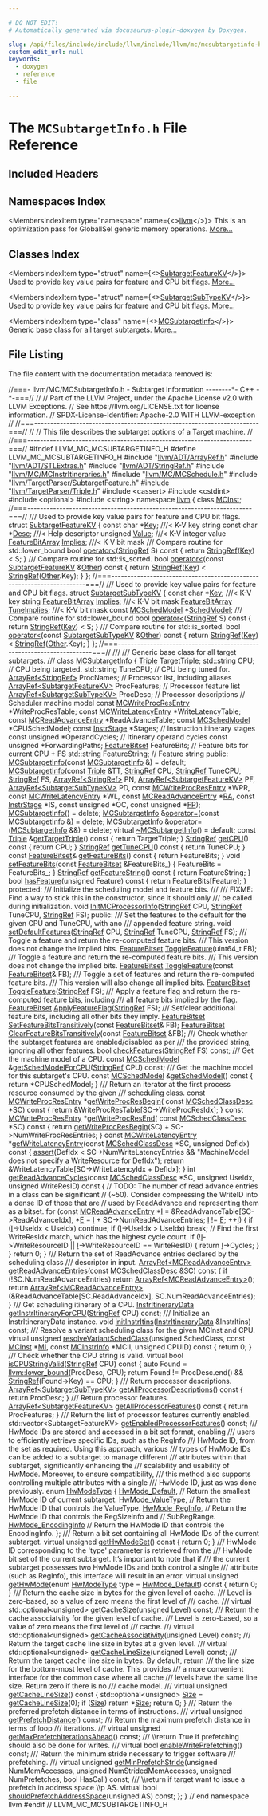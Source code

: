 ```yaml
---

# DO NOT EDIT!
# Automatically generated via docusaurus-plugin-doxygen by Doxygen.

slug: /api/files/include/include/llvm/include/llvm/mc/mcsubtargetinfo-h
custom_edit_url: null
keywords:
  - doxygen
  - reference
  - file

---
```





# The `MCSubtargetInfo.h` File Reference

<DoxygenPage pluginConfig={pluginConfig}>



## Included Headers

<IncludesList>
<IncludesListItem
  filePath="llvm/ADT/ArrayRef.h"
  permalink="/docs/api/files/include/include/llvm/include/llvm/adt/arrayref-h"
  isLocal="true" />
<IncludesListItem
  filePath="llvm/ADT/STLExtras.h"
  permalink="/docs/api/files/include/include/llvm/include/llvm/adt/stlextras-h"
  isLocal="true" />
<IncludesListItem
  filePath="llvm/ADT/StringRef.h"
  permalink="/docs/api/files/include/include/llvm/include/llvm/adt/stringref-h"
  isLocal="true" />
<IncludesListItem
  filePath="llvm/MC/MCInstrItineraries.h"
  permalink="/docs/api/files/include/include/llvm/include/llvm/mc/mcinstritineraries-h"
  isLocal="true" />
<IncludesListItem
  filePath="llvm/MC/MCSchedule.h"
  permalink="/docs/api/files/include/include/llvm/include/llvm/mc/mcschedule-h"
  isLocal="true" />
<IncludesListItem
  filePath="llvm/TargetParser/SubtargetFeature.h"
  permalink="/docs/api/files/include/include/llvm/include/llvm/targetparser/subtargetfeature-h"
  isLocal="true" />
<IncludesListItem
  filePath="llvm/TargetParser/Triple.h"
  permalink="/docs/api/files/include/include/llvm/include/llvm/targetparser/triple-h"
  isLocal="true" />
<IncludesListItem
  filePath="cassert"
  permalink=""
  isLocal="false" />
<IncludesListItem
  filePath="cstdint"
  permalink=""
  isLocal="false" />
<IncludesListItem
  filePath="optional"
  permalink=""
  isLocal="false" />
<IncludesListItem
  filePath="string"
  permalink=""
  isLocal="false" />
</IncludesList>

## Namespaces Index

<MembersIndex>

<MembersIndexItem
  type="namespace"
  name={<><a href="/docs/api/namespaces/llvm">llvm</a></>}>
This is an optimization pass for GlobalISel generic memory operations. <a href="/docs/api/namespaces/llvm/#details">More...</a>
</MembersIndexItem>

</MembersIndex>

## Classes Index

<MembersIndex>

<MembersIndexItem
  type="struct"
  name={<><a href="/docs/api/structs/llvm/subtargetfeaturekv">SubtargetFeatureKV</a></>}>
Used to provide key value pairs for feature and CPU bit flags. <a href="/docs/api/structs/llvm/subtargetfeaturekv/#details">More...</a>
</MembersIndexItem>

<MembersIndexItem
  type="struct"
  name={<><a href="/docs/api/structs/llvm/subtargetsubtypekv">SubtargetSubTypeKV</a></>}>
Used to provide key value pairs for feature and CPU bit flags. <a href="/docs/api/structs/llvm/subtargetsubtypekv/#details">More...</a>
</MembersIndexItem>

<MembersIndexItem
  type="class"
  name={<><a href="/docs/api/classes/llvm/mcsubtargetinfo">MCSubtargetInfo</a></>}>
Generic base class for all target subtargets. <a href="/docs/api/classes/llvm/mcsubtargetinfo/#details">More...</a>
</MembersIndexItem>

</MembersIndex>


## File Listing

The file content with the documentation metadata removed is:

<ProgramListing>

<Link id="l00001" /><CodeLine lineNumber="1"><Highlight kind="comment">//===- llvm/MC/MCSubtargetInfo.h - Subtarget Information --------&#42;- C++ -&#42;-===//</Highlight><Highlight kind="normal"></Highlight></CodeLine>
<Link id="l00002" /><CodeLine lineNumber="2"><Highlight kind="normal"></Highlight><Highlight kind="comment">//</Highlight><Highlight kind="normal"></Highlight></CodeLine>
<Link id="l00003" /><CodeLine lineNumber="3"><Highlight kind="normal"></Highlight><Highlight kind="comment">// Part of the LLVM Project, under the Apache License v2.0 with LLVM Exceptions.</Highlight><Highlight kind="normal"></Highlight></CodeLine>
<Link id="l00004" /><CodeLine lineNumber="4"><Highlight kind="normal"></Highlight><Highlight kind="comment">// See https://llvm.org/LICENSE.txt for license information.</Highlight><Highlight kind="normal"></Highlight></CodeLine>
<Link id="l00005" /><CodeLine lineNumber="5"><Highlight kind="normal"></Highlight><Highlight kind="comment">// SPDX-License-Identifier: Apache-2.0 WITH LLVM-exception</Highlight><Highlight kind="normal"></Highlight></CodeLine>
<Link id="l00006" /><CodeLine lineNumber="6"><Highlight kind="normal"></Highlight><Highlight kind="comment">//</Highlight><Highlight kind="normal"></Highlight></CodeLine>
<Link id="l00007" /><CodeLine lineNumber="7"><Highlight kind="normal"></Highlight><Highlight kind="comment">//===----------------------------------------------------------------------===//</Highlight><Highlight kind="normal"></Highlight></CodeLine>
<Link id="l00008" /><CodeLine lineNumber="8"><Highlight kind="normal"></Highlight><Highlight kind="comment">//</Highlight><Highlight kind="normal"></Highlight></CodeLine>
<Link id="l00009" /><CodeLine lineNumber="9"><Highlight kind="normal"></Highlight><Highlight kind="comment">// This file describes the subtarget options of a Target machine.</Highlight><Highlight kind="normal"></Highlight></CodeLine>
<Link id="l00010" /><CodeLine lineNumber="10"><Highlight kind="normal"></Highlight><Highlight kind="comment">//</Highlight><Highlight kind="normal"></Highlight></CodeLine>
<Link id="l00011" /><CodeLine lineNumber="11"><Highlight kind="normal"></Highlight><Highlight kind="comment">//===----------------------------------------------------------------------===//</Highlight><Highlight kind="normal"></Highlight></CodeLine>
<Link id="l00012" /><CodeLine lineNumber="12"><Highlight kind="normal"></Highlight></CodeLine>
<Link id="l00013" /><CodeLine lineNumber="13"><Highlight kind="normal"></Highlight><Highlight kind="preprocessor">#ifndef LLVM&#95;MC&#95;MCSUBTARGETINFO&#95;H</Highlight><Highlight kind="normal"></Highlight></CodeLine>
<Link id="l00014" /><CodeLine lineNumber="14"><Highlight kind="normal"></Highlight><Highlight kind="preprocessor">#define LLVM&#95;MC&#95;MCSUBTARGETINFO&#95;H</Highlight><Highlight kind="normal"></Highlight></CodeLine>
<Link id="l00015" /><CodeLine lineNumber="15"><Highlight kind="normal"></Highlight></CodeLine>
<Link id="l00016" /><CodeLine lineNumber="16"><Highlight kind="normal"></Highlight><Highlight kind="preprocessor">#include &quot;<a href="/docs/api/files/include/include/llvm/include/llvm/adt/arrayref-h">llvm/ADT/ArrayRef.h</a>&quot;</Highlight><Highlight kind="normal"></Highlight></CodeLine>
<Link id="l00017" /><CodeLine lineNumber="17"><Highlight kind="normal"></Highlight><Highlight kind="preprocessor">#include &quot;<a href="/docs/api/files/include/include/llvm/include/llvm/adt/stlextras-h">llvm/ADT/STLExtras.h</a>&quot;</Highlight><Highlight kind="normal"></Highlight></CodeLine>
<Link id="l00018" /><CodeLine lineNumber="18"><Highlight kind="normal"></Highlight><Highlight kind="preprocessor">#include &quot;<a href="/docs/api/files/include/include/llvm/include/llvm/adt/stringref-h">llvm/ADT/StringRef.h</a>&quot;</Highlight><Highlight kind="normal"></Highlight></CodeLine>
<Link id="l00019" /><CodeLine lineNumber="19"><Highlight kind="normal"></Highlight><Highlight kind="preprocessor">#include &quot;<a href="/docs/api/files/include/include/llvm/include/llvm/mc/mcinstritineraries-h">llvm/MC/MCInstrItineraries.h</a>&quot;</Highlight><Highlight kind="normal"></Highlight></CodeLine>
<Link id="l00020" /><CodeLine lineNumber="20"><Highlight kind="normal"></Highlight><Highlight kind="preprocessor">#include &quot;<a href="/docs/api/files/include/include/llvm/include/llvm/mc/mcschedule-h">llvm/MC/MCSchedule.h</a>&quot;</Highlight><Highlight kind="normal"></Highlight></CodeLine>
<Link id="l00021" /><CodeLine lineNumber="21"><Highlight kind="normal"></Highlight><Highlight kind="preprocessor">#include &quot;<a href="/docs/api/files/include/include/llvm/include/llvm/targetparser/subtargetfeature-h">llvm/TargetParser/SubtargetFeature.h</a>&quot;</Highlight><Highlight kind="normal"></Highlight></CodeLine>
<Link id="l00022" /><CodeLine lineNumber="22"><Highlight kind="normal"></Highlight><Highlight kind="preprocessor">#include &quot;<a href="/docs/api/files/include/include/llvm/include/llvm/targetparser/triple-h">llvm/TargetParser/Triple.h</a>&quot;</Highlight><Highlight kind="normal"></Highlight></CodeLine>
<Link id="l00023" /><CodeLine lineNumber="23"><Highlight kind="normal"></Highlight><Highlight kind="preprocessor">#include &lt;cassert&gt;</Highlight><Highlight kind="normal"></Highlight></CodeLine>
<Link id="l00024" /><CodeLine lineNumber="24"><Highlight kind="normal"></Highlight><Highlight kind="preprocessor">#include &lt;cstdint&gt;</Highlight><Highlight kind="normal"></Highlight></CodeLine>
<Link id="l00025" /><CodeLine lineNumber="25"><Highlight kind="normal"></Highlight><Highlight kind="preprocessor">#include &lt;optional&gt;</Highlight><Highlight kind="normal"></Highlight></CodeLine>
<Link id="l00026" /><CodeLine lineNumber="26"><Highlight kind="normal"></Highlight><Highlight kind="preprocessor">#include &lt;string&gt;</Highlight><Highlight kind="normal"></Highlight></CodeLine>
<Link id="l00027" /><CodeLine lineNumber="27"><Highlight kind="normal"></Highlight></CodeLine>
<Link id="l00028" /><CodeLine lineNumber="28"><Highlight kind="normal"></Highlight><Highlight kind="keyword">namespace </Highlight><Highlight kind="normal"><a href="/docs/api/namespaces/llvm">llvm</a> &#123;</Highlight></CodeLine>
<Link id="l00029" /><CodeLine lineNumber="29"><Highlight kind="normal"></Highlight></CodeLine>
<Link id="l00030" /><CodeLine lineNumber="30"><Highlight kind="normal"></Highlight><Highlight kind="keyword">class </Highlight><Highlight kind="normal"><a href="/docs/api/classes/llvm/mcinst">MCInst</a>;</Highlight></CodeLine>
<Link id="l00031" /><CodeLine lineNumber="31"><Highlight kind="normal"></Highlight></CodeLine>
<Link id="l00032" /><CodeLine lineNumber="32"><Highlight kind="normal"></Highlight><Highlight kind="comment">//===----------------------------------------------------------------------===//</Highlight><Highlight kind="normal"></Highlight></CodeLine>
<Link id="l00033" /><CodeLine lineNumber="33"><Highlight kind="normal"></Highlight><Highlight kind="comment"></Highlight></CodeLine>
<Link id="l00034" /><CodeLine lineNumber="34"><Highlight kind="comment">/// Used to provide key value pairs for feature and CPU bit flags.</Highlight><Highlight kind="normal"></Highlight></CodeLine>
<Link id="l00035" /><CodeLine lineNumber="35" lineLink="/docs/api/structs/llvm/subtargetfeaturekv"><Highlight kind="normal"></Highlight><Highlight kind="keyword">struct </Highlight><Highlight kind="normal"><a href="/docs/api/structs/llvm/subtargetfeaturekv">SubtargetFeatureKV</a> &#123;</Highlight></CodeLine>
<Link id="l00036" /><CodeLine lineNumber="36" lineLink="/docs/api/structs/llvm/subtargetfeaturekv/#a70f0089176b7a3065148a59e632ed0cf"><Highlight kind="normal">  </Highlight><Highlight kind="keyword">const</Highlight><Highlight kind="normal"> </Highlight><Highlight kind="keywordtype">char</Highlight><Highlight kind="normal"> &#42;<a href="/docs/api/structs/llvm/subtargetfeaturekv/#a70f0089176b7a3065148a59e632ed0cf">Key</a>;                      </Highlight><Highlight kind="comment">///&lt; K-V key string</Highlight><Highlight kind="normal"></Highlight></CodeLine>
<Link id="l00037" /><CodeLine lineNumber="37" lineLink="/docs/api/structs/llvm/subtargetfeaturekv/#a7e75808bc41cbe69e3661ba6447e1c75"><Highlight kind="normal">  </Highlight><Highlight kind="keyword">const</Highlight><Highlight kind="normal"> </Highlight><Highlight kind="keywordtype">char</Highlight><Highlight kind="normal"> &#42;<a href="/docs/api/structs/llvm/subtargetfeaturekv/#a7e75808bc41cbe69e3661ba6447e1c75">Desc</a>;                     </Highlight><Highlight kind="comment">///&lt; Help descriptor</Highlight><Highlight kind="normal"></Highlight></CodeLine>
<Link id="l00038" /><CodeLine lineNumber="38" lineLink="/docs/api/structs/llvm/subtargetfeaturekv/#a7052536ef4db759fa568ba0541e6170e"><Highlight kind="normal">  </Highlight><Highlight kind="keywordtype">unsigned</Highlight><Highlight kind="normal"> <a href="/docs/api/structs/llvm/subtargetfeaturekv/#a7052536ef4db759fa568ba0541e6170e">Value</a>;                       </Highlight><Highlight kind="comment">///&lt; K-V integer value</Highlight><Highlight kind="normal"></Highlight></CodeLine>
<Link id="l00039" /><CodeLine lineNumber="39" lineLink="/docs/api/structs/llvm/subtargetfeaturekv/#aa8238dd9dd2289c37c52823f01dfe460"><Highlight kind="normal">  <a href="/docs/api/classes/llvm/featurebitarray">FeatureBitArray</a> <a href="/docs/api/structs/llvm/subtargetfeaturekv/#aa8238dd9dd2289c37c52823f01dfe460">Implies</a>;              </Highlight><Highlight kind="comment">///&lt; K-V bit mask</Highlight><Highlight kind="normal"></Highlight></CodeLine>
<Link id="l00040" /><CodeLine lineNumber="40"><Highlight kind="normal"></Highlight><Highlight kind="comment"></Highlight></CodeLine>
<Link id="l00041" /><CodeLine lineNumber="41"><Highlight kind="comment">  /// Compare routine for std::lower&#95;bound</Highlight><Highlight kind="normal"></Highlight></CodeLine>
<Link id="l00042" /><CodeLine lineNumber="42" lineLink="/docs/api/structs/llvm/subtargetfeaturekv/#a1b1dbf00c31b86634da16faba51f6be6"><Highlight kind="normal">  </Highlight><Highlight kind="keywordtype">bool</Highlight><Highlight kind="normal"> <a href="/docs/api/structs/llvm/subtargetfeaturekv/#a1b1dbf00c31b86634da16faba51f6be6">operator&lt;</a>(<a href="/docs/api/classes/llvm/stringref">StringRef</a> S)</Highlight><Highlight kind="keyword"> const </Highlight><Highlight kind="normal">&#123;</Highlight></CodeLine>
<Link id="l00043" /><CodeLine lineNumber="43"><Highlight kind="normal">    </Highlight><Highlight kind="keywordflow">return</Highlight><Highlight kind="normal"> <a href="/docs/api/classes/llvm/stringref">StringRef</a>(<a href="/docs/api/structs/llvm/subtargetfeaturekv/#a70f0089176b7a3065148a59e632ed0cf">Key</a>) &lt; S;</Highlight></CodeLine>
<Link id="l00044" /><CodeLine lineNumber="44"><Highlight kind="normal">  &#125;</Highlight></CodeLine>
<Link id="l00045" /><CodeLine lineNumber="45"><Highlight kind="normal"></Highlight><Highlight kind="comment"></Highlight></CodeLine>
<Link id="l00046" /><CodeLine lineNumber="46"><Highlight kind="comment">  /// Compare routine for std::is&#95;sorted.</Highlight><Highlight kind="normal"></Highlight></CodeLine>
<Link id="l00047" /><CodeLine lineNumber="47" lineLink="/docs/api/structs/llvm/subtargetfeaturekv/#a2d3c6a863204eaaa227fed7ae17bd600"><Highlight kind="normal">  </Highlight><Highlight kind="keywordtype">bool</Highlight><Highlight kind="normal"> <a href="/docs/api/structs/llvm/subtargetfeaturekv/#a2d3c6a863204eaaa227fed7ae17bd600">operator&lt;</a>(</Highlight><Highlight kind="keyword">const</Highlight><Highlight kind="normal"> <a href="/docs/api/structs/llvm/subtargetfeaturekv">SubtargetFeatureKV</a> &amp;<a href="/docs/api/namespaces/llvm/#a9eb4f5b98b70ee4fab9614ed58282c1fa6311ae17c1ee52b36e68aaf4ad066387">Other</a>)</Highlight><Highlight kind="keyword"> const </Highlight><Highlight kind="normal">&#123;</Highlight></CodeLine>
<Link id="l00048" /><CodeLine lineNumber="48"><Highlight kind="normal">    </Highlight><Highlight kind="keywordflow">return</Highlight><Highlight kind="normal"> <a href="/docs/api/classes/llvm/stringref">StringRef</a>(<a href="/docs/api/structs/llvm/subtargetfeaturekv/#a70f0089176b7a3065148a59e632ed0cf">Key</a>) &lt; <a href="/docs/api/classes/llvm/stringref">StringRef</a>(<a href="/docs/api/namespaces/llvm/#a9eb4f5b98b70ee4fab9614ed58282c1fa6311ae17c1ee52b36e68aaf4ad066387">Other</a>.Key);</Highlight></CodeLine>
<Link id="l00049" /><CodeLine lineNumber="49"><Highlight kind="normal">  &#125;</Highlight></CodeLine>
<Link id="l00050" /><CodeLine lineNumber="50"><Highlight kind="normal">&#125;;</Highlight></CodeLine>
<Link id="l00051" /><CodeLine lineNumber="51"><Highlight kind="normal"></Highlight></CodeLine>
<Link id="l00052" /><CodeLine lineNumber="52"><Highlight kind="normal"></Highlight><Highlight kind="comment">//===----------------------------------------------------------------------===//</Highlight><Highlight kind="normal"></Highlight></CodeLine>
<Link id="l00053" /><CodeLine lineNumber="53"><Highlight kind="normal"></Highlight><Highlight kind="comment"></Highlight></CodeLine>
<Link id="l00054" /><CodeLine lineNumber="54"><Highlight kind="comment">/// Used to provide key value pairs for feature and CPU bit flags.</Highlight><Highlight kind="normal"></Highlight></CodeLine>
<Link id="l00055" /><CodeLine lineNumber="55" lineLink="/docs/api/structs/llvm/subtargetsubtypekv"><Highlight kind="normal"></Highlight><Highlight kind="keyword">struct </Highlight><Highlight kind="normal"><a href="/docs/api/structs/llvm/subtargetsubtypekv">SubtargetSubTypeKV</a> &#123;</Highlight></CodeLine>
<Link id="l00056" /><CodeLine lineNumber="56" lineLink="/docs/api/structs/llvm/subtargetsubtypekv/#a86a9752037c73c6d1c95ca11e3961e86"><Highlight kind="normal">  </Highlight><Highlight kind="keyword">const</Highlight><Highlight kind="normal"> </Highlight><Highlight kind="keywordtype">char</Highlight><Highlight kind="normal"> &#42;<a href="/docs/api/structs/llvm/subtargetsubtypekv/#a86a9752037c73c6d1c95ca11e3961e86">Key</a>;                      </Highlight><Highlight kind="comment">///&lt; K-V key string</Highlight><Highlight kind="normal"></Highlight></CodeLine>
<Link id="l00057" /><CodeLine lineNumber="57" lineLink="/docs/api/structs/llvm/subtargetsubtypekv/#a81f7413b246b670568e35061dc0b9f0c"><Highlight kind="normal">  <a href="/docs/api/classes/llvm/featurebitarray">FeatureBitArray</a> <a href="/docs/api/structs/llvm/subtargetsubtypekv/#a81f7413b246b670568e35061dc0b9f0c">Implies</a>;              </Highlight><Highlight kind="comment">///&lt; K-V bit mask</Highlight><Highlight kind="normal"></Highlight></CodeLine>
<Link id="l00058" /><CodeLine lineNumber="58" lineLink="/docs/api/structs/llvm/subtargetsubtypekv/#a8ebb04a577050aa4baab2d26fe977777"><Highlight kind="normal">  <a href="/docs/api/classes/llvm/featurebitarray">FeatureBitArray</a> <a href="/docs/api/structs/llvm/subtargetsubtypekv/#a8ebb04a577050aa4baab2d26fe977777">TuneImplies</a>;          </Highlight><Highlight kind="comment">///&lt; K-V bit mask</Highlight><Highlight kind="normal"></Highlight></CodeLine>
<Link id="l00059" /><CodeLine lineNumber="59" lineLink="/docs/api/structs/llvm/subtargetsubtypekv/#a0a93c69eb1278bc8e0c651abc768d526"><Highlight kind="normal">  </Highlight><Highlight kind="keyword">const</Highlight><Highlight kind="normal"> <a href="/docs/api/structs/llvm/mcschedmodel">MCSchedModel</a> &#42;<a href="/docs/api/structs/llvm/subtargetsubtypekv/#a0a93c69eb1278bc8e0c651abc768d526">SchedModel</a>;</Highlight></CodeLine>
<Link id="l00060" /><CodeLine lineNumber="60"><Highlight kind="normal"></Highlight><Highlight kind="comment"></Highlight></CodeLine>
<Link id="l00061" /><CodeLine lineNumber="61"><Highlight kind="comment">  /// Compare routine for std::lower&#95;bound</Highlight><Highlight kind="normal"></Highlight></CodeLine>
<Link id="l00062" /><CodeLine lineNumber="62" lineLink="/docs/api/structs/llvm/subtargetsubtypekv/#ac09f3666df1896ab6d6a5e46c8040c4d"><Highlight kind="normal">  </Highlight><Highlight kind="keywordtype">bool</Highlight><Highlight kind="normal"> <a href="/docs/api/structs/llvm/subtargetsubtypekv/#ac09f3666df1896ab6d6a5e46c8040c4d">operator&lt;</a>(<a href="/docs/api/classes/llvm/stringref">StringRef</a> S)</Highlight><Highlight kind="keyword"> const </Highlight><Highlight kind="normal">&#123;</Highlight></CodeLine>
<Link id="l00063" /><CodeLine lineNumber="63"><Highlight kind="normal">    </Highlight><Highlight kind="keywordflow">return</Highlight><Highlight kind="normal"> <a href="/docs/api/classes/llvm/stringref">StringRef</a>(<a href="/docs/api/structs/llvm/subtargetsubtypekv/#a86a9752037c73c6d1c95ca11e3961e86">Key</a>) &lt; S;</Highlight></CodeLine>
<Link id="l00064" /><CodeLine lineNumber="64"><Highlight kind="normal">  &#125;</Highlight></CodeLine>
<Link id="l00065" /><CodeLine lineNumber="65"><Highlight kind="normal"></Highlight><Highlight kind="comment"></Highlight></CodeLine>
<Link id="l00066" /><CodeLine lineNumber="66"><Highlight kind="comment">  /// Compare routine for std::is&#95;sorted.</Highlight><Highlight kind="normal"></Highlight></CodeLine>
<Link id="l00067" /><CodeLine lineNumber="67" lineLink="/docs/api/structs/llvm/subtargetsubtypekv/#aad1cc9c34f9c159b29fc4ff51eb96e47"><Highlight kind="normal">  </Highlight><Highlight kind="keywordtype">bool</Highlight><Highlight kind="normal"> <a href="/docs/api/structs/llvm/subtargetsubtypekv/#aad1cc9c34f9c159b29fc4ff51eb96e47">operator&lt;</a>(</Highlight><Highlight kind="keyword">const</Highlight><Highlight kind="normal"> <a href="/docs/api/structs/llvm/subtargetsubtypekv">SubtargetSubTypeKV</a> &amp;<a href="/docs/api/namespaces/llvm/#a9eb4f5b98b70ee4fab9614ed58282c1fa6311ae17c1ee52b36e68aaf4ad066387">Other</a>)</Highlight><Highlight kind="keyword"> const </Highlight><Highlight kind="normal">&#123;</Highlight></CodeLine>
<Link id="l00068" /><CodeLine lineNumber="68"><Highlight kind="normal">    </Highlight><Highlight kind="keywordflow">return</Highlight><Highlight kind="normal"> <a href="/docs/api/classes/llvm/stringref">StringRef</a>(<a href="/docs/api/structs/llvm/subtargetsubtypekv/#a86a9752037c73c6d1c95ca11e3961e86">Key</a>) &lt; <a href="/docs/api/classes/llvm/stringref">StringRef</a>(<a href="/docs/api/namespaces/llvm/#a9eb4f5b98b70ee4fab9614ed58282c1fa6311ae17c1ee52b36e68aaf4ad066387">Other</a>.Key);</Highlight></CodeLine>
<Link id="l00069" /><CodeLine lineNumber="69"><Highlight kind="normal">  &#125;</Highlight></CodeLine>
<Link id="l00070" /><CodeLine lineNumber="70"><Highlight kind="normal">&#125;;</Highlight></CodeLine>
<Link id="l00071" /><CodeLine lineNumber="71"><Highlight kind="normal"></Highlight></CodeLine>
<Link id="l00072" /><CodeLine lineNumber="72"><Highlight kind="normal"></Highlight><Highlight kind="comment">//===----------------------------------------------------------------------===//</Highlight><Highlight kind="comment"></Highlight></CodeLine>
<Link id="l00073" /><CodeLine lineNumber="73"><Highlight kind="comment">///</Highlight></CodeLine>
<Link id="l00074" /><CodeLine lineNumber="74"><Highlight kind="comment">/// Generic base class for all target subtargets.</Highlight></CodeLine>
<Link id="l00075" /><CodeLine lineNumber="75"><Highlight kind="comment">///</Highlight><Highlight kind="normal"></Highlight></CodeLine>
<Link id="l00076" /><CodeLine lineNumber="76" lineLink="/docs/api/classes/llvm/mcsubtargetinfo"><Highlight kind="normal"></Highlight><Highlight kind="keyword">class </Highlight><Highlight kind="normal"><a href="/docs/api/classes/llvm/mcsubtargetinfo/#acd6b8a57e9cc0d8ccf8e91a08937bbdf">MCSubtargetInfo</a> &#123;</Highlight></CodeLine>
<Link id="l00077" /><CodeLine lineNumber="77"><Highlight kind="normal">  <a href="/docs/api/classes/llvm/triple">Triple</a> TargetTriple;</Highlight></CodeLine>
<Link id="l00078" /><CodeLine lineNumber="78"><Highlight kind="normal">  std::string CPU; </Highlight><Highlight kind="comment">// CPU being targeted.</Highlight><Highlight kind="normal"></Highlight></CodeLine>
<Link id="l00079" /><CodeLine lineNumber="79"><Highlight kind="normal">  std::string TuneCPU; </Highlight><Highlight kind="comment">// CPU being tuned for.</Highlight><Highlight kind="normal"></Highlight></CodeLine>
<Link id="l00080" /><CodeLine lineNumber="80"><Highlight kind="normal">  <a href="/docs/api/classes/llvm/arrayref">ArrayRef&lt;StringRef&gt;</a> ProcNames; </Highlight><Highlight kind="comment">// Processor list, including aliases</Highlight><Highlight kind="normal"></Highlight></CodeLine>
<Link id="l00081" /><CodeLine lineNumber="81"><Highlight kind="normal">  <a href="/docs/api/classes/llvm/arrayref">ArrayRef&lt;SubtargetFeatureKV&gt;</a> ProcFeatures;  </Highlight><Highlight kind="comment">// Processor feature list</Highlight><Highlight kind="normal"></Highlight></CodeLine>
<Link id="l00082" /><CodeLine lineNumber="82"><Highlight kind="normal">  <a href="/docs/api/classes/llvm/arrayref">ArrayRef&lt;SubtargetSubTypeKV&gt;</a> ProcDesc;  </Highlight><Highlight kind="comment">// Processor descriptions</Highlight><Highlight kind="normal"></Highlight></CodeLine>
<Link id="l00083" /><CodeLine lineNumber="83"><Highlight kind="normal"></Highlight></CodeLine>
<Link id="l00084" /><CodeLine lineNumber="84"><Highlight kind="normal">  </Highlight><Highlight kind="comment">// Scheduler machine model</Highlight><Highlight kind="normal"></Highlight></CodeLine>
<Link id="l00085" /><CodeLine lineNumber="85"><Highlight kind="normal">  </Highlight><Highlight kind="keyword">const</Highlight><Highlight kind="normal"> <a href="/docs/api/structs/llvm/mcwriteprocresentry">MCWriteProcResEntry</a> &#42;WriteProcResTable;</Highlight></CodeLine>
<Link id="l00086" /><CodeLine lineNumber="86"><Highlight kind="normal">  </Highlight><Highlight kind="keyword">const</Highlight><Highlight kind="normal"> <a href="/docs/api/structs/llvm/mcwritelatencyentry">MCWriteLatencyEntry</a> &#42;WriteLatencyTable;</Highlight></CodeLine>
<Link id="l00087" /><CodeLine lineNumber="87"><Highlight kind="normal">  </Highlight><Highlight kind="keyword">const</Highlight><Highlight kind="normal"> <a href="/docs/api/structs/llvm/mcreadadvanceentry">MCReadAdvanceEntry</a> &#42;ReadAdvanceTable;</Highlight></CodeLine>
<Link id="l00088" /><CodeLine lineNumber="88"><Highlight kind="normal">  </Highlight><Highlight kind="keyword">const</Highlight><Highlight kind="normal"> <a href="/docs/api/structs/llvm/mcschedmodel">MCSchedModel</a> &#42;CPUSchedModel;</Highlight></CodeLine>
<Link id="l00089" /><CodeLine lineNumber="89"><Highlight kind="normal"></Highlight></CodeLine>
<Link id="l00090" /><CodeLine lineNumber="90"><Highlight kind="normal">  </Highlight><Highlight kind="keyword">const</Highlight><Highlight kind="normal"> <a href="/docs/api/structs/llvm/instrstage">InstrStage</a> &#42;Stages;            </Highlight><Highlight kind="comment">// Instruction itinerary stages</Highlight><Highlight kind="normal"></Highlight></CodeLine>
<Link id="l00091" /><CodeLine lineNumber="91"><Highlight kind="normal">  </Highlight><Highlight kind="keyword">const</Highlight><Highlight kind="normal"> </Highlight><Highlight kind="keywordtype">unsigned</Highlight><Highlight kind="normal"> &#42;OperandCycles;       </Highlight><Highlight kind="comment">// Itinerary operand cycles</Highlight><Highlight kind="normal"></Highlight></CodeLine>
<Link id="l00092" /><CodeLine lineNumber="92"><Highlight kind="normal">  </Highlight><Highlight kind="keyword">const</Highlight><Highlight kind="normal"> </Highlight><Highlight kind="keywordtype">unsigned</Highlight><Highlight kind="normal"> &#42;ForwardingPaths;</Highlight></CodeLine>
<Link id="l00093" /><CodeLine lineNumber="93"><Highlight kind="normal">  <a href="/docs/api/classes/llvm/featurebitset">FeatureBitset</a> FeatureBits;           </Highlight><Highlight kind="comment">// Feature bits for current CPU + FS</Highlight><Highlight kind="normal"></Highlight></CodeLine>
<Link id="l00094" /><CodeLine lineNumber="94"><Highlight kind="normal">  std::string FeatureString;           </Highlight><Highlight kind="comment">// Feature string</Highlight><Highlight kind="normal"></Highlight></CodeLine>
<Link id="l00095" /><CodeLine lineNumber="95"><Highlight kind="normal"></Highlight></CodeLine>
<Link id="l00096" /><CodeLine lineNumber="96"><Highlight kind="normal"></Highlight><Highlight kind="keyword">public</Highlight><Highlight kind="normal">:</Highlight></CodeLine>
<Link id="l00097" /><CodeLine lineNumber="97" lineLink="/docs/api/classes/llvm/mcsubtargetinfo/#acd6b8a57e9cc0d8ccf8e91a08937bbdf"><Highlight kind="normal">  <a href="/docs/api/classes/llvm/mcsubtargetinfo/#acd6b8a57e9cc0d8ccf8e91a08937bbdf">MCSubtargetInfo</a>(</Highlight><Highlight kind="keyword">const</Highlight><Highlight kind="normal"> <a href="/docs/api/classes/llvm/mcsubtargetinfo/#acd6b8a57e9cc0d8ccf8e91a08937bbdf">MCSubtargetInfo</a> &amp;) = </Highlight><Highlight kind="keywordflow">default</Highlight><Highlight kind="normal">;</Highlight></CodeLine>
<Link id="l00098" /><CodeLine lineNumber="98"><Highlight kind="normal">  <a href="/docs/api/classes/llvm/mcsubtargetinfo/#a860e8cc7a236a7e1f0d04ecfdffeba35">MCSubtargetInfo</a>(</Highlight><Highlight kind="keyword">const</Highlight><Highlight kind="normal"> <a href="/docs/api/classes/llvm/triple">Triple</a> &amp;TT, <a href="/docs/api/classes/llvm/stringref">StringRef</a> CPU, <a href="/docs/api/classes/llvm/stringref">StringRef</a> TuneCPU,</Highlight></CodeLine>
<Link id="l00099" /><CodeLine lineNumber="99"><Highlight kind="normal">                  <a href="/docs/api/classes/llvm/stringref">StringRef</a> FS, <a href="/docs/api/classes/llvm/arrayref">ArrayRef&lt;StringRef&gt;</a> PN,</Highlight></CodeLine>
<Link id="l00100" /><CodeLine lineNumber="100"><Highlight kind="normal">                  <a href="/docs/api/classes/llvm/arrayref">ArrayRef&lt;SubtargetFeatureKV&gt;</a> PF,</Highlight></CodeLine>
<Link id="l00101" /><CodeLine lineNumber="101"><Highlight kind="normal">                  <a href="/docs/api/classes/llvm/arrayref">ArrayRef&lt;SubtargetSubTypeKV&gt;</a> PD,</Highlight></CodeLine>
<Link id="l00102" /><CodeLine lineNumber="102"><Highlight kind="normal">                  </Highlight><Highlight kind="keyword">const</Highlight><Highlight kind="normal"> <a href="/docs/api/structs/llvm/mcwriteprocresentry">MCWriteProcResEntry</a> &#42;WPR, </Highlight><Highlight kind="keyword">const</Highlight><Highlight kind="normal"> <a href="/docs/api/structs/llvm/mcwritelatencyentry">MCWriteLatencyEntry</a> &#42;WL,</Highlight></CodeLine>
<Link id="l00103" /><CodeLine lineNumber="103"><Highlight kind="normal">                  </Highlight><Highlight kind="keyword">const</Highlight><Highlight kind="normal"> <a href="/docs/api/structs/llvm/mcreadadvanceentry">MCReadAdvanceEntry</a> &#42;<a href="/docs/api/files/lib/lib/target/lib/target/amdgpu/sioptimizeexecmaskingprera-cpp/#a3e47bdb3e296b00df96eff7896fa57bf">RA</a>, </Highlight><Highlight kind="keyword">const</Highlight><Highlight kind="normal"> <a href="/docs/api/structs/llvm/instrstage">InstrStage</a> &#42;IS,</Highlight></CodeLine>
<Link id="l00104" /><CodeLine lineNumber="104"><Highlight kind="normal">                  </Highlight><Highlight kind="keyword">const</Highlight><Highlight kind="normal"> </Highlight><Highlight kind="keywordtype">unsigned</Highlight><Highlight kind="normal"> &#42;OC, </Highlight><Highlight kind="keyword">const</Highlight><Highlight kind="normal"> </Highlight><Highlight kind="keywordtype">unsigned</Highlight><Highlight kind="normal"> &#42;<a href="/docs/api/files/lib/lib/target/lib/target/aarch64/aarch64iseldagtodag-cpp/#a2098a5fa6ada61b6c4a1f210ad84e4a1a4ebada6a2af2bcba53ded1d7b414f081">FP</a>);</Highlight></CodeLine>
<Link id="l00105" /><CodeLine lineNumber="105" lineLink="/docs/api/classes/llvm/mcsubtargetinfo/#a860e8cc7a236a7e1f0d04ecfdffeba35"><Highlight kind="normal">  <a href="/docs/api/classes/llvm/mcsubtargetinfo/#a860e8cc7a236a7e1f0d04ecfdffeba35">MCSubtargetInfo</a>() = </Highlight><Highlight kind="keyword">delete</Highlight><Highlight kind="normal">;</Highlight></CodeLine>
<Link id="l00106" /><CodeLine lineNumber="106" lineLink="/docs/api/classes/llvm/mcsubtargetinfo/#a42ece6d9a174fb7305138b8dd452d88f"><Highlight kind="normal">  <a href="/docs/api/classes/llvm/mcsubtargetinfo/#acd6b8a57e9cc0d8ccf8e91a08937bbdf">MCSubtargetInfo</a> &amp;<a href="/docs/api/classes/llvm/mcsubtargetinfo/#a42ece6d9a174fb7305138b8dd452d88f">operator=</a>(</Highlight><Highlight kind="keyword">const</Highlight><Highlight kind="normal"> <a href="/docs/api/classes/llvm/mcsubtargetinfo/#acd6b8a57e9cc0d8ccf8e91a08937bbdf">MCSubtargetInfo</a> &amp;) = </Highlight><Highlight kind="keyword">delete</Highlight><Highlight kind="normal">;</Highlight></CodeLine>
<Link id="l00107" /><CodeLine lineNumber="107" lineLink="/docs/api/classes/llvm/mcsubtargetinfo/#a45f7fb254f30336ddb9d13c8ce562fdc"><Highlight kind="normal">  <a href="/docs/api/classes/llvm/mcsubtargetinfo/#acd6b8a57e9cc0d8ccf8e91a08937bbdf">MCSubtargetInfo</a> &amp;<a href="/docs/api/classes/llvm/mcsubtargetinfo/#a45f7fb254f30336ddb9d13c8ce562fdc">operator=</a>(<a href="/docs/api/classes/llvm/mcsubtargetinfo/#acd6b8a57e9cc0d8ccf8e91a08937bbdf">MCSubtargetInfo</a> &amp;&amp;) = </Highlight><Highlight kind="keyword">delete</Highlight><Highlight kind="normal">;</Highlight></CodeLine>
<Link id="l00108" /><CodeLine lineNumber="108" lineLink="/docs/api/classes/llvm/mcsubtargetinfo/#a801deb3923c341f6cf240d9fbdc9cdc2"><Highlight kind="normal">  </Highlight><Highlight kind="keyword">virtual</Highlight><Highlight kind="normal"> <a href="/docs/api/classes/llvm/mcsubtargetinfo/#a801deb3923c341f6cf240d9fbdc9cdc2">~MCSubtargetInfo</a>() = </Highlight><Highlight kind="keywordflow">default</Highlight><Highlight kind="normal">;</Highlight></CodeLine>
<Link id="l00109" /><CodeLine lineNumber="109"><Highlight kind="normal"></Highlight></CodeLine>
<Link id="l00110" /><CodeLine lineNumber="110" lineLink="/docs/api/classes/llvm/mcsubtargetinfo/#a1ef6ef4ff039e873e9f66e21e3e55e26"><Highlight kind="normal">  </Highlight><Highlight kind="keyword">const</Highlight><Highlight kind="normal"> <a href="/docs/api/classes/llvm/triple">Triple</a> &amp;<a href="/docs/api/classes/llvm/mcsubtargetinfo/#a1ef6ef4ff039e873e9f66e21e3e55e26">getTargetTriple</a>()</Highlight><Highlight kind="keyword"> const </Highlight><Highlight kind="normal">&#123; </Highlight><Highlight kind="keywordflow">return</Highlight><Highlight kind="normal"> TargetTriple; &#125;</Highlight></CodeLine>
<Link id="l00111" /><CodeLine lineNumber="111" lineLink="/docs/api/classes/llvm/mcsubtargetinfo/#a5d5452528429597f223826cbc63ca867"><Highlight kind="normal">  <a href="/docs/api/classes/llvm/stringref">StringRef</a> <a href="/docs/api/classes/llvm/mcsubtargetinfo/#a5d5452528429597f223826cbc63ca867">getCPU</a>()</Highlight><Highlight kind="keyword"> const </Highlight><Highlight kind="normal">&#123; </Highlight><Highlight kind="keywordflow">return</Highlight><Highlight kind="normal"> CPU; &#125;</Highlight></CodeLine>
<Link id="l00112" /><CodeLine lineNumber="112" lineLink="/docs/api/classes/llvm/mcsubtargetinfo/#a9ad1b628c02f5e23a256ea858ea75efe"><Highlight kind="normal">  <a href="/docs/api/classes/llvm/stringref">StringRef</a> <a href="/docs/api/classes/llvm/mcsubtargetinfo/#a9ad1b628c02f5e23a256ea858ea75efe">getTuneCPU</a>()</Highlight><Highlight kind="keyword"> const </Highlight><Highlight kind="normal">&#123; </Highlight><Highlight kind="keywordflow">return</Highlight><Highlight kind="normal"> TuneCPU; &#125;</Highlight></CodeLine>
<Link id="l00113" /><CodeLine lineNumber="113"><Highlight kind="normal"></Highlight></CodeLine>
<Link id="l00114" /><CodeLine lineNumber="114" lineLink="/docs/api/classes/llvm/mcsubtargetinfo/#a53afee158973a8af8c60263ddb5b2d07"><Highlight kind="normal">  </Highlight><Highlight kind="keyword">const</Highlight><Highlight kind="normal"> <a href="/docs/api/classes/llvm/featurebitset">FeatureBitset</a>&amp; <a href="/docs/api/classes/llvm/mcsubtargetinfo/#a53afee158973a8af8c60263ddb5b2d07">getFeatureBits</a>()</Highlight><Highlight kind="keyword"> const </Highlight><Highlight kind="normal">&#123; </Highlight><Highlight kind="keywordflow">return</Highlight><Highlight kind="normal"> FeatureBits; &#125;</Highlight></CodeLine>
<Link id="l00115" /><CodeLine lineNumber="115" lineLink="/docs/api/classes/llvm/mcsubtargetinfo/#a163ce14824b63240eb1065b2ff583a8b"><Highlight kind="normal">  </Highlight><Highlight kind="keywordtype">void</Highlight><Highlight kind="normal"> <a href="/docs/api/classes/llvm/mcsubtargetinfo/#a163ce14824b63240eb1065b2ff583a8b">setFeatureBits</a>(</Highlight><Highlight kind="keyword">const</Highlight><Highlight kind="normal"> <a href="/docs/api/classes/llvm/featurebitset">FeatureBitset</a> &amp;FeatureBits&#95;) &#123;</Highlight></CodeLine>
<Link id="l00116" /><CodeLine lineNumber="116"><Highlight kind="normal">    FeatureBits = FeatureBits&#95;;</Highlight></CodeLine>
<Link id="l00117" /><CodeLine lineNumber="117"><Highlight kind="normal">  &#125;</Highlight></CodeLine>
<Link id="l00118" /><CodeLine lineNumber="118"><Highlight kind="normal"></Highlight></CodeLine>
<Link id="l00119" /><CodeLine lineNumber="119" lineLink="/docs/api/classes/llvm/mcsubtargetinfo/#a149e626e2c29c99e669dc773c99e2b87"><Highlight kind="normal">  <a href="/docs/api/classes/llvm/stringref">StringRef</a> <a href="/docs/api/classes/llvm/mcsubtargetinfo/#a149e626e2c29c99e669dc773c99e2b87">getFeatureString</a>()</Highlight><Highlight kind="keyword"> const </Highlight><Highlight kind="normal">&#123; </Highlight><Highlight kind="keywordflow">return</Highlight><Highlight kind="normal"> FeatureString; &#125;</Highlight></CodeLine>
<Link id="l00120" /><CodeLine lineNumber="120"><Highlight kind="normal"></Highlight></CodeLine>
<Link id="l00121" /><CodeLine lineNumber="121" lineLink="/docs/api/classes/llvm/mcsubtargetinfo/#a0ad14e9a81239b54fd64089b3290bfde"><Highlight kind="normal">  </Highlight><Highlight kind="keywordtype">bool</Highlight><Highlight kind="normal"> <a href="/docs/api/classes/llvm/mcsubtargetinfo/#a0ad14e9a81239b54fd64089b3290bfde">hasFeature</a>(</Highlight><Highlight kind="keywordtype">unsigned</Highlight><Highlight kind="normal"> Feature)</Highlight><Highlight kind="keyword"> const </Highlight><Highlight kind="normal">&#123;</Highlight></CodeLine>
<Link id="l00122" /><CodeLine lineNumber="122"><Highlight kind="normal">    </Highlight><Highlight kind="keywordflow">return</Highlight><Highlight kind="normal"> FeatureBits&#91;Feature&#93;;</Highlight></CodeLine>
<Link id="l00123" /><CodeLine lineNumber="123"><Highlight kind="normal">  &#125;</Highlight></CodeLine>
<Link id="l00124" /><CodeLine lineNumber="124"><Highlight kind="normal"></Highlight></CodeLine>
<Link id="l00125" /><CodeLine lineNumber="125"><Highlight kind="normal"></Highlight><Highlight kind="keyword">protected</Highlight><Highlight kind="normal">:</Highlight><Highlight kind="comment"></Highlight></CodeLine>
<Link id="l00126" /><CodeLine lineNumber="126"><Highlight kind="comment">  /// Initialize the scheduling model and feature bits.</Highlight></CodeLine>
<Link id="l00127" /><CodeLine lineNumber="127"><Highlight kind="comment">  ///</Highlight></CodeLine>
<Link id="l00128" /><CodeLine lineNumber="128"><Highlight kind="comment">  /// FIXME: Find a way to stick this in the constructor, since it should only</Highlight></CodeLine>
<Link id="l00129" /><CodeLine lineNumber="129"><Highlight kind="comment">  /// be called during initialization.</Highlight><Highlight kind="normal"></Highlight></CodeLine>
<Link id="l00130" /><CodeLine lineNumber="130"><Highlight kind="normal">  </Highlight><Highlight kind="keywordtype">void</Highlight><Highlight kind="normal"> <a href="/docs/api/classes/llvm/mcsubtargetinfo/#adea593fdfefa11ea2aa7ed07d9df6155">InitMCProcessorInfo</a>(<a href="/docs/api/classes/llvm/stringref">StringRef</a> CPU, <a href="/docs/api/classes/llvm/stringref">StringRef</a> TuneCPU, <a href="/docs/api/classes/llvm/stringref">StringRef</a> FS);</Highlight></CodeLine>
<Link id="l00131" /><CodeLine lineNumber="131"><Highlight kind="normal"></Highlight></CodeLine>
<Link id="l00132" /><CodeLine lineNumber="132"><Highlight kind="normal"></Highlight><Highlight kind="keyword">public</Highlight><Highlight kind="normal">:</Highlight><Highlight kind="comment"></Highlight></CodeLine>
<Link id="l00133" /><CodeLine lineNumber="133"><Highlight kind="comment">  /// Set the features to the default for the given CPU and TuneCPU, with ano</Highlight></CodeLine>
<Link id="l00134" /><CodeLine lineNumber="134"><Highlight kind="comment">  /// appended feature string.</Highlight><Highlight kind="normal"></Highlight></CodeLine>
<Link id="l00135" /><CodeLine lineNumber="135"><Highlight kind="normal">  </Highlight><Highlight kind="keywordtype">void</Highlight><Highlight kind="normal"> <a href="/docs/api/classes/llvm/mcsubtargetinfo/#ac717fb0e66df93c662f97cc56de7d1f3">setDefaultFeatures</a>(<a href="/docs/api/classes/llvm/stringref">StringRef</a> CPU, <a href="/docs/api/classes/llvm/stringref">StringRef</a> TuneCPU, <a href="/docs/api/classes/llvm/stringref">StringRef</a> FS);</Highlight></CodeLine>
<Link id="l00136" /><CodeLine lineNumber="136"><Highlight kind="normal"></Highlight><Highlight kind="comment"></Highlight></CodeLine>
<Link id="l00137" /><CodeLine lineNumber="137"><Highlight kind="comment">  /// Toggle a feature and return the re-computed feature bits.</Highlight></CodeLine>
<Link id="l00138" /><CodeLine lineNumber="138"><Highlight kind="comment">  /// This version does not change the implied bits.</Highlight><Highlight kind="normal"></Highlight></CodeLine>
<Link id="l00139" /><CodeLine lineNumber="139"><Highlight kind="normal">  <a href="/docs/api/classes/llvm/featurebitset">FeatureBitset</a> <a href="/docs/api/classes/llvm/mcsubtargetinfo/#acaa1de0987d9c003e41c92f310c45746">ToggleFeature</a>(uint64&#95;t FB);</Highlight></CodeLine>
<Link id="l00140" /><CodeLine lineNumber="140"><Highlight kind="normal"></Highlight><Highlight kind="comment"></Highlight></CodeLine>
<Link id="l00141" /><CodeLine lineNumber="141"><Highlight kind="comment">  /// Toggle a feature and return the re-computed feature bits.</Highlight></CodeLine>
<Link id="l00142" /><CodeLine lineNumber="142"><Highlight kind="comment">  /// This version does not change the implied bits.</Highlight><Highlight kind="normal"></Highlight></CodeLine>
<Link id="l00143" /><CodeLine lineNumber="143"><Highlight kind="normal">  <a href="/docs/api/classes/llvm/featurebitset">FeatureBitset</a> <a href="/docs/api/classes/llvm/mcsubtargetinfo/#acaa1de0987d9c003e41c92f310c45746">ToggleFeature</a>(</Highlight><Highlight kind="keyword">const</Highlight><Highlight kind="normal"> <a href="/docs/api/classes/llvm/featurebitset">FeatureBitset</a>&amp; FB);</Highlight></CodeLine>
<Link id="l00144" /><CodeLine lineNumber="144"><Highlight kind="normal"></Highlight><Highlight kind="comment"></Highlight></CodeLine>
<Link id="l00145" /><CodeLine lineNumber="145"><Highlight kind="comment">  /// Toggle a set of features and return the re-computed feature bits.</Highlight></CodeLine>
<Link id="l00146" /><CodeLine lineNumber="146"><Highlight kind="comment">  /// This version will also change all implied bits.</Highlight><Highlight kind="normal"></Highlight></CodeLine>
<Link id="l00147" /><CodeLine lineNumber="147"><Highlight kind="normal">  <a href="/docs/api/classes/llvm/featurebitset">FeatureBitset</a> <a href="/docs/api/classes/llvm/mcsubtargetinfo/#acaa1de0987d9c003e41c92f310c45746">ToggleFeature</a>(<a href="/docs/api/classes/llvm/stringref">StringRef</a> FS);</Highlight></CodeLine>
<Link id="l00148" /><CodeLine lineNumber="148"><Highlight kind="normal"></Highlight><Highlight kind="comment"></Highlight></CodeLine>
<Link id="l00149" /><CodeLine lineNumber="149"><Highlight kind="comment">  /// Apply a feature flag and return the re-computed feature bits, including</Highlight></CodeLine>
<Link id="l00150" /><CodeLine lineNumber="150"><Highlight kind="comment">  /// all feature bits implied by the flag.</Highlight><Highlight kind="normal"></Highlight></CodeLine>
<Link id="l00151" /><CodeLine lineNumber="151"><Highlight kind="normal">  <a href="/docs/api/classes/llvm/featurebitset">FeatureBitset</a> <a href="/docs/api/classes/llvm/mcsubtargetinfo/#a861526a1ea6a99e7e013f7be0998b89e">ApplyFeatureFlag</a>(<a href="/docs/api/classes/llvm/stringref">StringRef</a> FS);</Highlight></CodeLine>
<Link id="l00152" /><CodeLine lineNumber="152"><Highlight kind="normal"></Highlight><Highlight kind="comment"></Highlight></CodeLine>
<Link id="l00153" /><CodeLine lineNumber="153"><Highlight kind="comment">  /// Set/clear additional feature bits, including all other bits they imply.</Highlight><Highlight kind="normal"></Highlight></CodeLine>
<Link id="l00154" /><CodeLine lineNumber="154"><Highlight kind="normal">  <a href="/docs/api/classes/llvm/featurebitset">FeatureBitset</a> <a href="/docs/api/classes/llvm/mcsubtargetinfo/#a930d94c27661f22a8f6959e3cab4ffda">SetFeatureBitsTransitively</a>(</Highlight><Highlight kind="keyword">const</Highlight><Highlight kind="normal"> <a href="/docs/api/classes/llvm/featurebitset">FeatureBitset</a>&amp; FB);</Highlight></CodeLine>
<Link id="l00155" /><CodeLine lineNumber="155"><Highlight kind="normal">  <a href="/docs/api/classes/llvm/featurebitset">FeatureBitset</a> <a href="/docs/api/classes/llvm/mcsubtargetinfo/#af4b8dd4ace194f4d2fd90bc1c7cc9e61">ClearFeatureBitsTransitively</a>(</Highlight><Highlight kind="keyword">const</Highlight><Highlight kind="normal"> <a href="/docs/api/classes/llvm/featurebitset">FeatureBitset</a> &amp;FB);</Highlight></CodeLine>
<Link id="l00156" /><CodeLine lineNumber="156"><Highlight kind="normal"></Highlight><Highlight kind="comment"></Highlight></CodeLine>
<Link id="l00157" /><CodeLine lineNumber="157"><Highlight kind="comment">  /// Check whether the subtarget features are enabled/disabled as per</Highlight></CodeLine>
<Link id="l00158" /><CodeLine lineNumber="158"><Highlight kind="comment">  /// the provided string, ignoring all other features.</Highlight><Highlight kind="normal"></Highlight></CodeLine>
<Link id="l00159" /><CodeLine lineNumber="159"><Highlight kind="normal">  </Highlight><Highlight kind="keywordtype">bool</Highlight><Highlight kind="normal"> <a href="/docs/api/classes/llvm/mcsubtargetinfo/#a02f9740fb6022c141b98c6b1af02d29b">checkFeatures</a>(<a href="/docs/api/classes/llvm/stringref">StringRef</a> FS) </Highlight><Highlight kind="keyword">const</Highlight><Highlight kind="normal">;</Highlight></CodeLine>
<Link id="l00160" /><CodeLine lineNumber="160"><Highlight kind="normal"></Highlight><Highlight kind="comment"></Highlight></CodeLine>
<Link id="l00161" /><CodeLine lineNumber="161"><Highlight kind="comment">  /// Get the machine model of a CPU.</Highlight><Highlight kind="normal"></Highlight></CodeLine>
<Link id="l00162" /><CodeLine lineNumber="162"><Highlight kind="normal">  </Highlight><Highlight kind="keyword">const</Highlight><Highlight kind="normal"> <a href="/docs/api/structs/llvm/mcschedmodel">MCSchedModel</a> &amp;<a href="/docs/api/classes/llvm/mcsubtargetinfo/#a2eddfb1a986d95b7f9e8e0988f72960c">getSchedModelForCPU</a>(<a href="/docs/api/classes/llvm/stringref">StringRef</a> CPU) </Highlight><Highlight kind="keyword">const</Highlight><Highlight kind="normal">;</Highlight></CodeLine>
<Link id="l00163" /><CodeLine lineNumber="163"><Highlight kind="normal"></Highlight><Highlight kind="comment"></Highlight></CodeLine>
<Link id="l00164" /><CodeLine lineNumber="164"><Highlight kind="comment">  /// Get the machine model for this subtarget&#39;s CPU.</Highlight><Highlight kind="normal"></Highlight></CodeLine>
<Link id="l00165" /><CodeLine lineNumber="165" lineLink="/docs/api/classes/llvm/mcsubtargetinfo/#af907ecc18c1f4f0bce8a9e2eb449ffb8"><Highlight kind="normal">  </Highlight><Highlight kind="keyword">const</Highlight><Highlight kind="normal"> <a href="/docs/api/structs/llvm/mcschedmodel">MCSchedModel</a> &amp;<a href="/docs/api/classes/llvm/mcsubtargetinfo/#af907ecc18c1f4f0bce8a9e2eb449ffb8">getSchedModel</a>()</Highlight><Highlight kind="keyword"> const </Highlight><Highlight kind="normal">&#123; </Highlight><Highlight kind="keywordflow">return</Highlight><Highlight kind="normal"> &#42;CPUSchedModel; &#125;</Highlight></CodeLine>
<Link id="l00166" /><CodeLine lineNumber="166"><Highlight kind="normal"></Highlight><Highlight kind="comment"></Highlight></CodeLine>
<Link id="l00167" /><CodeLine lineNumber="167"><Highlight kind="comment">  /// Return an iterator at the first process resource consumed by the given</Highlight></CodeLine>
<Link id="l00168" /><CodeLine lineNumber="168"><Highlight kind="comment">  /// scheduling class.</Highlight><Highlight kind="normal"></Highlight></CodeLine>
<Link id="l00169" /><CodeLine lineNumber="169" lineLink="/docs/api/classes/llvm/mcsubtargetinfo/#af31aa7690c77c36f2ffeb083b9917804"><Highlight kind="normal">  </Highlight><Highlight kind="keyword">const</Highlight><Highlight kind="normal"> <a href="/docs/api/structs/llvm/mcwriteprocresentry">MCWriteProcResEntry</a> &#42;<a href="/docs/api/classes/llvm/mcsubtargetinfo/#af31aa7690c77c36f2ffeb083b9917804">getWriteProcResBegin</a>(</Highlight></CodeLine>
<Link id="l00170" /><CodeLine lineNumber="170"><Highlight kind="normal">    </Highlight><Highlight kind="keyword">const</Highlight><Highlight kind="normal"> <a href="/docs/api/structs/llvm/mcschedclassdesc">MCSchedClassDesc</a> &#42;SC)</Highlight><Highlight kind="keyword"> const </Highlight><Highlight kind="normal">&#123;</Highlight></CodeLine>
<Link id="l00171" /><CodeLine lineNumber="171"><Highlight kind="normal">    </Highlight><Highlight kind="keywordflow">return</Highlight><Highlight kind="normal"> &amp;WriteProcResTable&#91;SC-&gt;WriteProcResIdx&#93;;</Highlight></CodeLine>
<Link id="l00172" /><CodeLine lineNumber="172"><Highlight kind="normal">  &#125;</Highlight></CodeLine>
<Link id="l00173" /><CodeLine lineNumber="173" lineLink="/docs/api/classes/llvm/mcsubtargetinfo/#a08d8cf817aece246e6f804227cfbea77"><Highlight kind="normal">  </Highlight><Highlight kind="keyword">const</Highlight><Highlight kind="normal"> <a href="/docs/api/structs/llvm/mcwriteprocresentry">MCWriteProcResEntry</a> &#42;<a href="/docs/api/classes/llvm/mcsubtargetinfo/#a08d8cf817aece246e6f804227cfbea77">getWriteProcResEnd</a>(</Highlight></CodeLine>
<Link id="l00174" /><CodeLine lineNumber="174"><Highlight kind="normal">    </Highlight><Highlight kind="keyword">const</Highlight><Highlight kind="normal"> <a href="/docs/api/structs/llvm/mcschedclassdesc">MCSchedClassDesc</a> &#42;SC)</Highlight><Highlight kind="keyword"> const </Highlight><Highlight kind="normal">&#123;</Highlight></CodeLine>
<Link id="l00175" /><CodeLine lineNumber="175"><Highlight kind="normal">    </Highlight><Highlight kind="keywordflow">return</Highlight><Highlight kind="normal"> <a href="/docs/api/classes/llvm/mcsubtargetinfo/#af31aa7690c77c36f2ffeb083b9917804">getWriteProcResBegin</a>(SC) + SC-&gt;NumWriteProcResEntries;</Highlight></CodeLine>
<Link id="l00176" /><CodeLine lineNumber="176"><Highlight kind="normal">  &#125;</Highlight></CodeLine>
<Link id="l00177" /><CodeLine lineNumber="177"><Highlight kind="normal"></Highlight></CodeLine>
<Link id="l00178" /><CodeLine lineNumber="178" lineLink="/docs/api/classes/llvm/mcsubtargetinfo/#a36abba0bcbba153c7227e631eae79e7a"><Highlight kind="normal">  </Highlight><Highlight kind="keyword">const</Highlight><Highlight kind="normal"> <a href="/docs/api/structs/llvm/mcwritelatencyentry">MCWriteLatencyEntry</a> &#42;<a href="/docs/api/classes/llvm/mcsubtargetinfo/#a36abba0bcbba153c7227e631eae79e7a">getWriteLatencyEntry</a>(</Highlight><Highlight kind="keyword">const</Highlight><Highlight kind="normal"> <a href="/docs/api/structs/llvm/mcschedclassdesc">MCSchedClassDesc</a> &#42;SC,</Highlight></CodeLine>
<Link id="l00179" /><CodeLine lineNumber="179"><Highlight kind="normal">                                                  </Highlight><Highlight kind="keywordtype">unsigned</Highlight><Highlight kind="normal"> DefIdx)</Highlight><Highlight kind="keyword"> const </Highlight><Highlight kind="normal">&#123;</Highlight></CodeLine>
<Link id="l00180" /><CodeLine lineNumber="180"><Highlight kind="normal">    <a href="/docs/api/files/lib/lib/target/lib/target/amdgpu/silowercontrolflow-cpp/#a4868c5d81c5ccc98c47aeab6244346a0">assert</a>(DefIdx &lt; SC-&gt;NumWriteLatencyEntries &amp;&amp;</Highlight></CodeLine>
<Link id="l00181" /><CodeLine lineNumber="181"><Highlight kind="normal">           </Highlight><Highlight kind="stringliteral">&quot;MachineModel does not specify a WriteResource for DefIdx&quot;</Highlight><Highlight kind="normal">);</Highlight></CodeLine>
<Link id="l00182" /><CodeLine lineNumber="182"><Highlight kind="normal"></Highlight></CodeLine>
<Link id="l00183" /><CodeLine lineNumber="183"><Highlight kind="normal">    </Highlight><Highlight kind="keywordflow">return</Highlight><Highlight kind="normal"> &amp;WriteLatencyTable&#91;SC-&gt;WriteLatencyIdx + DefIdx&#93;;</Highlight></CodeLine>
<Link id="l00184" /><CodeLine lineNumber="184"><Highlight kind="normal">  &#125;</Highlight></CodeLine>
<Link id="l00185" /><CodeLine lineNumber="185"><Highlight kind="normal"></Highlight></CodeLine>
<Link id="l00186" /><CodeLine lineNumber="186" lineLink="/docs/api/classes/llvm/mcsubtargetinfo/#a1060a7c37903fcc791a20d9d0c994c25"><Highlight kind="normal">  </Highlight><Highlight kind="keywordtype">int</Highlight><Highlight kind="normal"> <a href="/docs/api/classes/llvm/mcsubtargetinfo/#a1060a7c37903fcc791a20d9d0c994c25">getReadAdvanceCycles</a>(</Highlight><Highlight kind="keyword">const</Highlight><Highlight kind="normal"> <a href="/docs/api/structs/llvm/mcschedclassdesc">MCSchedClassDesc</a> &#42;SC, </Highlight><Highlight kind="keywordtype">unsigned</Highlight><Highlight kind="normal"> UseIdx,</Highlight></CodeLine>
<Link id="l00187" /><CodeLine lineNumber="187"><Highlight kind="normal">                           </Highlight><Highlight kind="keywordtype">unsigned</Highlight><Highlight kind="normal"> WriteResID)</Highlight><Highlight kind="keyword"> const </Highlight><Highlight kind="normal">&#123;</Highlight></CodeLine>
<Link id="l00188" /><CodeLine lineNumber="188"><Highlight kind="normal">    </Highlight><Highlight kind="comment">// TODO: The number of read advance entries in a class can be significant</Highlight><Highlight kind="normal"></Highlight></CodeLine>
<Link id="l00189" /><CodeLine lineNumber="189"><Highlight kind="normal">    </Highlight><Highlight kind="comment">// (~50). Consider compressing the WriteID into a dense ID of those that are</Highlight><Highlight kind="normal"></Highlight></CodeLine>
<Link id="l00190" /><CodeLine lineNumber="190"><Highlight kind="normal">    </Highlight><Highlight kind="comment">// used by ReadAdvance and representing them as a bitset.</Highlight><Highlight kind="normal"></Highlight></CodeLine>
<Link id="l00191" /><CodeLine lineNumber="191"><Highlight kind="normal">    </Highlight><Highlight kind="keywordflow">for</Highlight><Highlight kind="normal"> (</Highlight><Highlight kind="keyword">const</Highlight><Highlight kind="normal"> <a href="/docs/api/structs/llvm/mcreadadvanceentry">MCReadAdvanceEntry</a> &#42;<a href="/docs/api/files/lib/lib/support/md5-cpp/#ac0eafdc9ee161b71e7af98af736952fd">I</a> = &amp;ReadAdvanceTable&#91;SC-&gt;ReadAdvanceIdx&#93;,</Highlight></CodeLine>
<Link id="l00192" /><CodeLine lineNumber="192"><Highlight kind="normal">           &#42;<a href="/docs/api/files/lib/lib/ir/builtingcs-cpp/#abb2b3a60ccc38a28239e19a1646e0c8a">E</a> = <a href="/docs/api/files/lib/lib/support/md5-cpp/#ac0eafdc9ee161b71e7af98af736952fd">I</a> + SC-&gt;NumReadAdvanceEntries; <a href="/docs/api/files/lib/lib/support/md5-cpp/#ac0eafdc9ee161b71e7af98af736952fd">I</a> != <a href="/docs/api/files/lib/lib/ir/builtingcs-cpp/#abb2b3a60ccc38a28239e19a1646e0c8a">E</a>; ++<a href="/docs/api/files/lib/lib/support/md5-cpp/#ac0eafdc9ee161b71e7af98af736952fd">I</a>) &#123;</Highlight></CodeLine>
<Link id="l00193" /><CodeLine lineNumber="193"><Highlight kind="normal">      </Highlight><Highlight kind="keywordflow">if</Highlight><Highlight kind="normal"> (<a href="/docs/api/files/lib/lib/support/md5-cpp/#ac0eafdc9ee161b71e7af98af736952fd">I</a>-&gt;UseIdx &lt; UseIdx)</Highlight></CodeLine>
<Link id="l00194" /><CodeLine lineNumber="194"><Highlight kind="normal">        </Highlight><Highlight kind="keywordflow">continue</Highlight><Highlight kind="normal">;</Highlight></CodeLine>
<Link id="l00195" /><CodeLine lineNumber="195"><Highlight kind="normal">      </Highlight><Highlight kind="keywordflow">if</Highlight><Highlight kind="normal"> (<a href="/docs/api/files/lib/lib/support/md5-cpp/#ac0eafdc9ee161b71e7af98af736952fd">I</a>-&gt;UseIdx &gt; UseIdx)</Highlight></CodeLine>
<Link id="l00196" /><CodeLine lineNumber="196"><Highlight kind="normal">        </Highlight><Highlight kind="keywordflow">break</Highlight><Highlight kind="normal">;</Highlight></CodeLine>
<Link id="l00197" /><CodeLine lineNumber="197"><Highlight kind="normal">      </Highlight><Highlight kind="comment">// Find the first WriteResIdx match, which has the highest cycle count.</Highlight><Highlight kind="normal"></Highlight></CodeLine>
<Link id="l00198" /><CodeLine lineNumber="198"><Highlight kind="normal">      </Highlight><Highlight kind="keywordflow">if</Highlight><Highlight kind="normal"> (!<a href="/docs/api/files/lib/lib/support/md5-cpp/#ac0eafdc9ee161b71e7af98af736952fd">I</a>-&gt;WriteResourceID || <a href="/docs/api/files/lib/lib/support/md5-cpp/#ac0eafdc9ee161b71e7af98af736952fd">I</a>-&gt;WriteResourceID == WriteResID) &#123;</Highlight></CodeLine>
<Link id="l00199" /><CodeLine lineNumber="199"><Highlight kind="normal">        </Highlight><Highlight kind="keywordflow">return</Highlight><Highlight kind="normal"> <a href="/docs/api/files/lib/lib/support/md5-cpp/#ac0eafdc9ee161b71e7af98af736952fd">I</a>-&gt;Cycles;</Highlight></CodeLine>
<Link id="l00200" /><CodeLine lineNumber="200"><Highlight kind="normal">      &#125;</Highlight></CodeLine>
<Link id="l00201" /><CodeLine lineNumber="201"><Highlight kind="normal">    &#125;</Highlight></CodeLine>
<Link id="l00202" /><CodeLine lineNumber="202"><Highlight kind="normal">    </Highlight><Highlight kind="keywordflow">return</Highlight><Highlight kind="normal"> 0;</Highlight></CodeLine>
<Link id="l00203" /><CodeLine lineNumber="203"><Highlight kind="normal">  &#125;</Highlight></CodeLine>
<Link id="l00204" /><CodeLine lineNumber="204"><Highlight kind="normal"></Highlight><Highlight kind="comment"></Highlight></CodeLine>
<Link id="l00205" /><CodeLine lineNumber="205"><Highlight kind="comment">  /// Return the set of ReadAdvance entries declared by the scheduling class</Highlight></CodeLine>
<Link id="l00206" /><CodeLine lineNumber="206"><Highlight kind="comment">  /// descriptor in input.</Highlight><Highlight kind="normal"></Highlight></CodeLine>
<Link id="l00207" /><CodeLine lineNumber="207"><Highlight kind="normal">  <a href="/docs/api/classes/llvm/arrayref">ArrayRef&lt;MCReadAdvanceEntry&gt;</a></Highlight></CodeLine>
<Link id="l00208" /><CodeLine lineNumber="208" lineLink="/docs/api/classes/llvm/mcsubtargetinfo/#a2dc4de7e248068de6a6ab576fcb60f9d"><Highlight kind="normal">  <a href="/docs/api/classes/llvm/mcsubtargetinfo/#a2dc4de7e248068de6a6ab576fcb60f9d">getReadAdvanceEntries</a>(</Highlight><Highlight kind="keyword">const</Highlight><Highlight kind="normal"> <a href="/docs/api/structs/llvm/mcschedclassdesc">MCSchedClassDesc</a> &amp;SC)</Highlight><Highlight kind="keyword"> const </Highlight><Highlight kind="normal">&#123;</Highlight></CodeLine>
<Link id="l00209" /><CodeLine lineNumber="209"><Highlight kind="normal">    </Highlight><Highlight kind="keywordflow">if</Highlight><Highlight kind="normal"> (!SC.NumReadAdvanceEntries)</Highlight></CodeLine>
<Link id="l00210" /><CodeLine lineNumber="210"><Highlight kind="normal">      </Highlight><Highlight kind="keywordflow">return</Highlight><Highlight kind="normal"> <a href="/docs/api/namespaces/llvm/#ab9c6b351507d3c0730f4290919d43a12">ArrayRef&lt;MCReadAdvanceEntry&gt;</a>();</Highlight></CodeLine>
<Link id="l00211" /><CodeLine lineNumber="211"><Highlight kind="normal">    </Highlight><Highlight kind="keywordflow">return</Highlight><Highlight kind="normal"> <a href="/docs/api/namespaces/llvm/#ab9c6b351507d3c0730f4290919d43a12">ArrayRef&lt;MCReadAdvanceEntry&gt;</a>(&amp;ReadAdvanceTable&#91;SC.ReadAdvanceIdx&#93;,</Highlight></CodeLine>
<Link id="l00212" /><CodeLine lineNumber="212"><Highlight kind="normal">                                        SC.NumReadAdvanceEntries);</Highlight></CodeLine>
<Link id="l00213" /><CodeLine lineNumber="213"><Highlight kind="normal">  &#125;</Highlight></CodeLine>
<Link id="l00214" /><CodeLine lineNumber="214"><Highlight kind="normal"></Highlight><Highlight kind="comment"></Highlight></CodeLine>
<Link id="l00215" /><CodeLine lineNumber="215"><Highlight kind="comment">  /// Get scheduling itinerary of a CPU.</Highlight><Highlight kind="normal"></Highlight></CodeLine>
<Link id="l00216" /><CodeLine lineNumber="216"><Highlight kind="normal">  <a href="/docs/api/classes/llvm/instritinerarydata">InstrItineraryData</a> <a href="/docs/api/classes/llvm/mcsubtargetinfo/#ab1512f856548a309c48c6dc944d7db7e">getInstrItineraryForCPU</a>(<a href="/docs/api/classes/llvm/stringref">StringRef</a> CPU) </Highlight><Highlight kind="keyword">const</Highlight><Highlight kind="normal">;</Highlight></CodeLine>
<Link id="l00217" /><CodeLine lineNumber="217"><Highlight kind="normal"></Highlight><Highlight kind="comment"></Highlight></CodeLine>
<Link id="l00218" /><CodeLine lineNumber="218"><Highlight kind="comment">  /// Initialize an InstrItineraryData instance.</Highlight><Highlight kind="normal"></Highlight></CodeLine>
<Link id="l00219" /><CodeLine lineNumber="219"><Highlight kind="normal">  </Highlight><Highlight kind="keywordtype">void</Highlight><Highlight kind="normal"> <a href="/docs/api/classes/llvm/mcsubtargetinfo/#af1487bf00f68f02583117ffa23d79619">initInstrItins</a>(<a href="/docs/api/classes/llvm/instritinerarydata">InstrItineraryData</a> &amp;InstrItins) </Highlight><Highlight kind="keyword">const</Highlight><Highlight kind="normal">;</Highlight></CodeLine>
<Link id="l00220" /><CodeLine lineNumber="220"><Highlight kind="normal"></Highlight><Highlight kind="comment"></Highlight></CodeLine>
<Link id="l00221" /><CodeLine lineNumber="221"><Highlight kind="comment">  /// Resolve a variant scheduling class for the given MCInst and CPU.</Highlight><Highlight kind="normal"></Highlight></CodeLine>
<Link id="l00222" /><CodeLine lineNumber="222" lineLink="/docs/api/classes/llvm/mcsubtargetinfo/#a18de37f60c9c80f7974dbf8dfd3795cb"><Highlight kind="normal">  </Highlight><Highlight kind="keyword">virtual</Highlight><Highlight kind="normal"> </Highlight><Highlight kind="keywordtype">unsigned</Highlight><Highlight kind="normal"> <a href="/docs/api/classes/llvm/mcsubtargetinfo/#a18de37f60c9c80f7974dbf8dfd3795cb">resolveVariantSchedClass</a>(</Highlight><Highlight kind="keywordtype">unsigned</Highlight><Highlight kind="normal"> SchedClass,</Highlight></CodeLine>
<Link id="l00223" /><CodeLine lineNumber="223"><Highlight kind="normal">                                            </Highlight><Highlight kind="keyword">const</Highlight><Highlight kind="normal"> <a href="/docs/api/classes/llvm/mcinst">MCInst</a> &#42;<a href="/docs/api/files/lib/lib/codegen/lib/codegen/globalisel/irtranslator-cpp/#abe44dfdea65b4f7e11e0a608ab708b76">MI</a>,</Highlight></CodeLine>
<Link id="l00224" /><CodeLine lineNumber="224"><Highlight kind="normal">                                            </Highlight><Highlight kind="keyword">const</Highlight><Highlight kind="normal"> <a href="/docs/api/classes/llvm/mcinstrinfo">MCInstrInfo</a> &#42;MCII,</Highlight></CodeLine>
<Link id="l00225" /><CodeLine lineNumber="225"><Highlight kind="normal">                                            </Highlight><Highlight kind="keywordtype">unsigned</Highlight><Highlight kind="normal"> CPUID)</Highlight><Highlight kind="keyword"> const </Highlight><Highlight kind="normal">&#123;</Highlight></CodeLine>
<Link id="l00226" /><CodeLine lineNumber="226"><Highlight kind="normal">    </Highlight><Highlight kind="keywordflow">return</Highlight><Highlight kind="normal"> 0;</Highlight></CodeLine>
<Link id="l00227" /><CodeLine lineNumber="227"><Highlight kind="normal">  &#125;</Highlight></CodeLine>
<Link id="l00228" /><CodeLine lineNumber="228"><Highlight kind="normal"></Highlight><Highlight kind="comment"></Highlight></CodeLine>
<Link id="l00229" /><CodeLine lineNumber="229"><Highlight kind="comment">  /// Check whether the CPU string is valid.</Highlight><Highlight kind="normal"></Highlight></CodeLine>
<Link id="l00230" /><CodeLine lineNumber="230" lineLink="/docs/api/classes/llvm/mcsubtargetinfo/#ad86f7785b0fcd57aa9ed81c8d897002e"><Highlight kind="normal">  </Highlight><Highlight kind="keyword">virtual</Highlight><Highlight kind="normal"> </Highlight><Highlight kind="keywordtype">bool</Highlight><Highlight kind="normal"> <a href="/docs/api/classes/llvm/mcsubtargetinfo/#ad86f7785b0fcd57aa9ed81c8d897002e">isCPUStringValid</a>(<a href="/docs/api/classes/llvm/stringref">StringRef</a> CPU)</Highlight><Highlight kind="keyword"> const </Highlight><Highlight kind="normal">&#123;</Highlight></CodeLine>
<Link id="l00231" /><CodeLine lineNumber="231"><Highlight kind="normal">    </Highlight><Highlight kind="keyword">auto</Highlight><Highlight kind="normal"> Found = <a href="/docs/api/namespaces/llvm/#aa81eb67f09ee4944eaeeddbc54c0c0de">llvm::lower&#95;bound</a>(ProcDesc, CPU);</Highlight></CodeLine>
<Link id="l00232" /><CodeLine lineNumber="232"><Highlight kind="normal">    </Highlight><Highlight kind="keywordflow">return</Highlight><Highlight kind="normal"> Found != ProcDesc.end() &amp;&amp; <a href="/docs/api/classes/llvm/stringref">StringRef</a>(Found-&gt;Key) == CPU;</Highlight></CodeLine>
<Link id="l00233" /><CodeLine lineNumber="233"><Highlight kind="normal">  &#125;</Highlight></CodeLine>
<Link id="l00234" /><CodeLine lineNumber="234"><Highlight kind="normal"></Highlight><Highlight kind="comment"></Highlight></CodeLine>
<Link id="l00235" /><CodeLine lineNumber="235"><Highlight kind="comment">  /// Return processor descriptions.</Highlight><Highlight kind="normal"></Highlight></CodeLine>
<Link id="l00236" /><CodeLine lineNumber="236" lineLink="/docs/api/classes/llvm/mcsubtargetinfo/#a283d4d49744945ebc79f88352ef9c811"><Highlight kind="normal">  <a href="/docs/api/classes/llvm/arrayref">ArrayRef&lt;SubtargetSubTypeKV&gt;</a> <a href="/docs/api/classes/llvm/mcsubtargetinfo/#a283d4d49744945ebc79f88352ef9c811">getAllProcessorDescriptions</a>()</Highlight><Highlight kind="keyword"> const </Highlight><Highlight kind="normal">&#123;</Highlight></CodeLine>
<Link id="l00237" /><CodeLine lineNumber="237"><Highlight kind="normal">    </Highlight><Highlight kind="keywordflow">return</Highlight><Highlight kind="normal"> ProcDesc;</Highlight></CodeLine>
<Link id="l00238" /><CodeLine lineNumber="238"><Highlight kind="normal">  &#125;</Highlight></CodeLine>
<Link id="l00239" /><CodeLine lineNumber="239"><Highlight kind="normal"></Highlight><Highlight kind="comment"></Highlight></CodeLine>
<Link id="l00240" /><CodeLine lineNumber="240"><Highlight kind="comment">  /// Return processor features.</Highlight><Highlight kind="normal"></Highlight></CodeLine>
<Link id="l00241" /><CodeLine lineNumber="241" lineLink="/docs/api/classes/llvm/mcsubtargetinfo/#a7e3e638e179b49526e659a066fba0fb0"><Highlight kind="normal">  <a href="/docs/api/classes/llvm/arrayref">ArrayRef&lt;SubtargetFeatureKV&gt;</a> <a href="/docs/api/classes/llvm/mcsubtargetinfo/#a7e3e638e179b49526e659a066fba0fb0">getAllProcessorFeatures</a>()</Highlight><Highlight kind="keyword"> const </Highlight><Highlight kind="normal">&#123;</Highlight></CodeLine>
<Link id="l00242" /><CodeLine lineNumber="242"><Highlight kind="normal">    </Highlight><Highlight kind="keywordflow">return</Highlight><Highlight kind="normal"> ProcFeatures;</Highlight></CodeLine>
<Link id="l00243" /><CodeLine lineNumber="243"><Highlight kind="normal">  &#125;</Highlight></CodeLine>
<Link id="l00244" /><CodeLine lineNumber="244"><Highlight kind="normal"></Highlight><Highlight kind="comment"></Highlight></CodeLine>
<Link id="l00245" /><CodeLine lineNumber="245"><Highlight kind="comment">  /// Return the list of processor features currently enabled.</Highlight><Highlight kind="normal"></Highlight></CodeLine>
<Link id="l00246" /><CodeLine lineNumber="246"><Highlight kind="normal">  std::vector&lt;SubtargetFeatureKV&gt; <a href="/docs/api/classes/llvm/mcsubtargetinfo/#a84cc57953f28b29bcd9b95b41d71a58c">getEnabledProcessorFeatures</a>() </Highlight><Highlight kind="keyword">const</Highlight><Highlight kind="normal">;</Highlight></CodeLine>
<Link id="l00247" /><CodeLine lineNumber="247"><Highlight kind="normal"></Highlight><Highlight kind="comment"></Highlight></CodeLine>
<Link id="l00248" /><CodeLine lineNumber="248"><Highlight kind="comment">  /// HwMode IDs are stored and accessed in a bit set format, enabling</Highlight></CodeLine>
<Link id="l00249" /><CodeLine lineNumber="249"><Highlight kind="comment">  /// users to efficiently retrieve specific IDs, such as the RegInfo</Highlight></CodeLine>
<Link id="l00250" /><CodeLine lineNumber="250"><Highlight kind="comment">  /// HwMode ID, from the set as required. Using this approach, various</Highlight></CodeLine>
<Link id="l00251" /><CodeLine lineNumber="251"><Highlight kind="comment">  /// types of HwMode IDs can be added to a subtarget to manage different</Highlight></CodeLine>
<Link id="l00252" /><CodeLine lineNumber="252"><Highlight kind="comment">  /// attributes within that subtarget, significantly enhancing the</Highlight></CodeLine>
<Link id="l00253" /><CodeLine lineNumber="253"><Highlight kind="comment">  /// scalability and usability of HwMode. Moreover, to ensure compatibility,</Highlight></CodeLine>
<Link id="l00254" /><CodeLine lineNumber="254"><Highlight kind="comment">  /// this method also supports controlling multiple attributes with a single</Highlight></CodeLine>
<Link id="l00255" /><CodeLine lineNumber="255"><Highlight kind="comment">  /// HwMode ID, just as was done previously.</Highlight><Highlight kind="normal"></Highlight></CodeLine>
<Link id="l00256" /><CodeLine lineNumber="256" lineLink="/docs/api/classes/llvm/mcsubtargetinfo/#a552221db0b212c6317a281d5b1526ea1"><Highlight kind="normal">  </Highlight><Highlight kind="keyword">enum</Highlight><Highlight kind="normal"> <a href="/docs/api/classes/llvm/mcsubtargetinfo/#a552221db0b212c6317a281d5b1526ea1">HwModeType</a> &#123;</Highlight></CodeLine>
<Link id="l00257" /><CodeLine lineNumber="257" lineLink="/docs/api/classes/llvm/mcsubtargetinfo/#a552221db0b212c6317a281d5b1526ea1a5b453e307ff47174c056732c7ec30f13"><Highlight kind="normal">    <a href="/docs/api/classes/llvm/mcsubtargetinfo/#a552221db0b212c6317a281d5b1526ea1a5b453e307ff47174c056732c7ec30f13">HwMode&#95;Default</a>,   </Highlight><Highlight kind="comment">// Return the smallest HwMode ID of current subtarget.</Highlight><Highlight kind="normal"></Highlight></CodeLine>
<Link id="l00258" /><CodeLine lineNumber="258" lineLink="/docs/api/classes/llvm/mcsubtargetinfo/#a552221db0b212c6317a281d5b1526ea1a68071036fce39ffb8575399199660c02"><Highlight kind="normal">    <a href="/docs/api/classes/llvm/mcsubtargetinfo/#a552221db0b212c6317a281d5b1526ea1a68071036fce39ffb8575399199660c02">HwMode&#95;ValueType</a>, </Highlight><Highlight kind="comment">// Return the HwMode ID that controls the ValueType.</Highlight><Highlight kind="normal"></Highlight></CodeLine>
<Link id="l00259" /><CodeLine lineNumber="259" lineLink="/docs/api/classes/llvm/mcsubtargetinfo/#a552221db0b212c6317a281d5b1526ea1a764f5038bd82e3a7058768002532e596"><Highlight kind="normal">    <a href="/docs/api/classes/llvm/mcsubtargetinfo/#a552221db0b212c6317a281d5b1526ea1a764f5038bd82e3a7058768002532e596">HwMode&#95;RegInfo</a>,   </Highlight><Highlight kind="comment">// Return the HwMode ID that controls the RegSizeInfo and</Highlight><Highlight kind="normal"></Highlight></CodeLine>
<Link id="l00260" /><CodeLine lineNumber="260"><Highlight kind="normal">                      </Highlight><Highlight kind="comment">// SubRegRange.</Highlight><Highlight kind="normal"></Highlight></CodeLine>
<Link id="l00261" /><CodeLine lineNumber="261" lineLink="/docs/api/classes/llvm/mcsubtargetinfo/#a552221db0b212c6317a281d5b1526ea1a910a78a6661e7f860a0a44fa232feecf"><Highlight kind="normal">    <a href="/docs/api/classes/llvm/mcsubtargetinfo/#a552221db0b212c6317a281d5b1526ea1a910a78a6661e7f860a0a44fa232feecf">HwMode&#95;EncodingInfo</a> </Highlight><Highlight kind="comment">// Return the HwMode ID that controls the EncodingInfo.</Highlight><Highlight kind="normal"></Highlight></CodeLine>
<Link id="l00262" /><CodeLine lineNumber="262"><Highlight kind="normal">  &#125;;</Highlight></CodeLine>
<Link id="l00263" /><CodeLine lineNumber="263"><Highlight kind="normal"></Highlight><Highlight kind="comment"></Highlight></CodeLine>
<Link id="l00264" /><CodeLine lineNumber="264"><Highlight kind="comment">  /// Return a bit set containing all HwMode IDs of the current subtarget.</Highlight><Highlight kind="normal"></Highlight></CodeLine>
<Link id="l00265" /><CodeLine lineNumber="265" lineLink="/docs/api/classes/llvm/mcsubtargetinfo/#ae73542c91c4170de87ad812a3c25252b"><Highlight kind="normal">  </Highlight><Highlight kind="keyword">virtual</Highlight><Highlight kind="normal"> </Highlight><Highlight kind="keywordtype">unsigned</Highlight><Highlight kind="normal"> <a href="/docs/api/classes/llvm/mcsubtargetinfo/#ae73542c91c4170de87ad812a3c25252b">getHwModeSet</a>()</Highlight><Highlight kind="keyword"> const </Highlight><Highlight kind="normal">&#123; </Highlight><Highlight kind="keywordflow">return</Highlight><Highlight kind="normal"> 0; &#125;</Highlight></CodeLine>
<Link id="l00266" /><CodeLine lineNumber="266"><Highlight kind="normal"></Highlight><Highlight kind="comment"></Highlight></CodeLine>
<Link id="l00267" /><CodeLine lineNumber="267"><Highlight kind="comment">  /// HwMode ID corresponding to the &#39;type&#39; parameter is retrieved from the</Highlight></CodeLine>
<Link id="l00268" /><CodeLine lineNumber="268"><Highlight kind="comment">  /// HwMode bit set of the current subtarget. It’s important to note that if</Highlight></CodeLine>
<Link id="l00269" /><CodeLine lineNumber="269"><Highlight kind="comment">  /// the current subtarget possesses two HwMode IDs and both control a single</Highlight></CodeLine>
<Link id="l00270" /><CodeLine lineNumber="270"><Highlight kind="comment">  /// attribute (such as RegInfo), this interface will result in an error.</Highlight><Highlight kind="normal"></Highlight></CodeLine>
<Link id="l00271" /><CodeLine lineNumber="271" lineLink="/docs/api/classes/llvm/mcsubtargetinfo/#af38282a3546378eaf36746259f78421f"><Highlight kind="normal">  </Highlight><Highlight kind="keyword">virtual</Highlight><Highlight kind="normal"> </Highlight><Highlight kind="keywordtype">unsigned</Highlight><Highlight kind="normal"> <a href="/docs/api/classes/llvm/mcsubtargetinfo/#af38282a3546378eaf36746259f78421f">getHwMode</a>(</Highlight><Highlight kind="keyword">enum</Highlight><Highlight kind="normal"> <a href="/docs/api/classes/llvm/mcsubtargetinfo/#a552221db0b212c6317a281d5b1526ea1">HwModeType</a> type = <a href="/docs/api/classes/llvm/mcsubtargetinfo/#a552221db0b212c6317a281d5b1526ea1a5b453e307ff47174c056732c7ec30f13">HwMode&#95;Default</a>)</Highlight><Highlight kind="keyword"> const </Highlight><Highlight kind="normal">&#123;</Highlight></CodeLine>
<Link id="l00272" /><CodeLine lineNumber="272"><Highlight kind="normal">    </Highlight><Highlight kind="keywordflow">return</Highlight><Highlight kind="normal"> 0;</Highlight></CodeLine>
<Link id="l00273" /><CodeLine lineNumber="273"><Highlight kind="normal">  &#125;</Highlight></CodeLine>
<Link id="l00274" /><CodeLine lineNumber="274"><Highlight kind="normal"></Highlight><Highlight kind="comment"></Highlight></CodeLine>
<Link id="l00275" /><CodeLine lineNumber="275"><Highlight kind="comment">  /// Return the cache size in bytes for the given level of cache.</Highlight></CodeLine>
<Link id="l00276" /><CodeLine lineNumber="276"><Highlight kind="comment">  /// Level is zero-based, so a value of zero means the first level of</Highlight></CodeLine>
<Link id="l00277" /><CodeLine lineNumber="277"><Highlight kind="comment">  /// cache.</Highlight></CodeLine>
<Link id="l00278" /><CodeLine lineNumber="278"><Highlight kind="comment">  ///</Highlight><Highlight kind="normal"></Highlight></CodeLine>
<Link id="l00279" /><CodeLine lineNumber="279"><Highlight kind="normal">  </Highlight><Highlight kind="keyword">virtual</Highlight><Highlight kind="normal"> std::optional&lt;unsigned&gt; <a href="/docs/api/classes/llvm/mcsubtargetinfo/#a1c0c62ec60a1df0ee43e1842e9c18f02">getCacheSize</a>(</Highlight><Highlight kind="keywordtype">unsigned</Highlight><Highlight kind="normal"> Level) </Highlight><Highlight kind="keyword">const</Highlight><Highlight kind="normal">;</Highlight></CodeLine>
<Link id="l00280" /><CodeLine lineNumber="280"><Highlight kind="normal"></Highlight><Highlight kind="comment"></Highlight></CodeLine>
<Link id="l00281" /><CodeLine lineNumber="281"><Highlight kind="comment">  /// Return the cache associatvity for the given level of cache.</Highlight></CodeLine>
<Link id="l00282" /><CodeLine lineNumber="282"><Highlight kind="comment">  /// Level is zero-based, so a value of zero means the first level of</Highlight></CodeLine>
<Link id="l00283" /><CodeLine lineNumber="283"><Highlight kind="comment">  /// cache.</Highlight></CodeLine>
<Link id="l00284" /><CodeLine lineNumber="284"><Highlight kind="comment">  ///</Highlight><Highlight kind="normal"></Highlight></CodeLine>
<Link id="l00285" /><CodeLine lineNumber="285"><Highlight kind="normal">  </Highlight><Highlight kind="keyword">virtual</Highlight><Highlight kind="normal"> std::optional&lt;unsigned&gt; <a href="/docs/api/classes/llvm/mcsubtargetinfo/#a8c7ae17909b79cc88dddd82d994e0819">getCacheAssociativity</a>(</Highlight><Highlight kind="keywordtype">unsigned</Highlight><Highlight kind="normal"> Level) </Highlight><Highlight kind="keyword">const</Highlight><Highlight kind="normal">;</Highlight></CodeLine>
<Link id="l00286" /><CodeLine lineNumber="286"><Highlight kind="normal"></Highlight><Highlight kind="comment"></Highlight></CodeLine>
<Link id="l00287" /><CodeLine lineNumber="287"><Highlight kind="comment">  /// Return the target cache line size in bytes at a given level.</Highlight></CodeLine>
<Link id="l00288" /><CodeLine lineNumber="288"><Highlight kind="comment">  ///</Highlight><Highlight kind="normal"></Highlight></CodeLine>
<Link id="l00289" /><CodeLine lineNumber="289"><Highlight kind="normal">  </Highlight><Highlight kind="keyword">virtual</Highlight><Highlight kind="normal"> std::optional&lt;unsigned&gt; <a href="/docs/api/classes/llvm/mcsubtargetinfo/#a01d1119c1464deb554803c0d3a09ea2a">getCacheLineSize</a>(</Highlight><Highlight kind="keywordtype">unsigned</Highlight><Highlight kind="normal"> Level) </Highlight><Highlight kind="keyword">const</Highlight><Highlight kind="normal">;</Highlight></CodeLine>
<Link id="l00290" /><CodeLine lineNumber="290"><Highlight kind="normal"></Highlight><Highlight kind="comment"></Highlight></CodeLine>
<Link id="l00291" /><CodeLine lineNumber="291"><Highlight kind="comment">  /// Return the target cache line size in bytes.  By default, return</Highlight></CodeLine>
<Link id="l00292" /><CodeLine lineNumber="292"><Highlight kind="comment">  /// the line size for the bottom-most level of cache.  This provides</Highlight></CodeLine>
<Link id="l00293" /><CodeLine lineNumber="293"><Highlight kind="comment">  /// a more convenient interface for the common case where all cache</Highlight></CodeLine>
<Link id="l00294" /><CodeLine lineNumber="294"><Highlight kind="comment">  /// levels have the same line size.  Return zero if there is no</Highlight></CodeLine>
<Link id="l00295" /><CodeLine lineNumber="295"><Highlight kind="comment">  /// cache model.</Highlight></CodeLine>
<Link id="l00296" /><CodeLine lineNumber="296"><Highlight kind="comment">  ///</Highlight><Highlight kind="normal"></Highlight></CodeLine>
<Link id="l00297" /><CodeLine lineNumber="297" lineLink="/docs/api/classes/llvm/mcsubtargetinfo/#a01d1119c1464deb554803c0d3a09ea2a"><Highlight kind="normal">  </Highlight><Highlight kind="keyword">virtual</Highlight><Highlight kind="normal"> </Highlight><Highlight kind="keywordtype">unsigned</Highlight><Highlight kind="normal"> <a href="/docs/api/classes/llvm/mcsubtargetinfo/#a01d1119c1464deb554803c0d3a09ea2a">getCacheLineSize</a>()</Highlight><Highlight kind="keyword"> const </Highlight><Highlight kind="normal">&#123;</Highlight></CodeLine>
<Link id="l00298" /><CodeLine lineNumber="298"><Highlight kind="normal">    std::optional&lt;unsigned&gt; <a href="/docs/api/files/lib/lib/analysis/inlineorder-cpp/#a7ee6f0cb51c3b9056199e9a0001fe8c3a6f6cb72d544962fa333e2e34ce64f719">Size</a> = <a href="/docs/api/classes/llvm/mcsubtargetinfo/#a01d1119c1464deb554803c0d3a09ea2a">getCacheLineSize</a>(0);</Highlight></CodeLine>
<Link id="l00299" /><CodeLine lineNumber="299"><Highlight kind="normal">    </Highlight><Highlight kind="keywordflow">if</Highlight><Highlight kind="normal"> (<a href="/docs/api/files/lib/lib/analysis/inlineorder-cpp/#a7ee6f0cb51c3b9056199e9a0001fe8c3a6f6cb72d544962fa333e2e34ce64f719">Size</a>)</Highlight></CodeLine>
<Link id="l00300" /><CodeLine lineNumber="300"><Highlight kind="normal">      </Highlight><Highlight kind="keywordflow">return</Highlight><Highlight kind="normal"> &#42;<a href="/docs/api/files/lib/lib/analysis/inlineorder-cpp/#a7ee6f0cb51c3b9056199e9a0001fe8c3a6f6cb72d544962fa333e2e34ce64f719">Size</a>;</Highlight></CodeLine>
<Link id="l00301" /><CodeLine lineNumber="301"><Highlight kind="normal"></Highlight></CodeLine>
<Link id="l00302" /><CodeLine lineNumber="302"><Highlight kind="normal">    </Highlight><Highlight kind="keywordflow">return</Highlight><Highlight kind="normal"> 0;</Highlight></CodeLine>
<Link id="l00303" /><CodeLine lineNumber="303"><Highlight kind="normal">  &#125;</Highlight></CodeLine>
<Link id="l00304" /><CodeLine lineNumber="304"><Highlight kind="normal"></Highlight><Highlight kind="comment"></Highlight></CodeLine>
<Link id="l00305" /><CodeLine lineNumber="305"><Highlight kind="comment">  /// Return the preferred prefetch distance in terms of instructions.</Highlight></CodeLine>
<Link id="l00306" /><CodeLine lineNumber="306"><Highlight kind="comment">  ///</Highlight><Highlight kind="normal"></Highlight></CodeLine>
<Link id="l00307" /><CodeLine lineNumber="307"><Highlight kind="normal">  </Highlight><Highlight kind="keyword">virtual</Highlight><Highlight kind="normal"> </Highlight><Highlight kind="keywordtype">unsigned</Highlight><Highlight kind="normal"> <a href="/docs/api/classes/llvm/mcsubtargetinfo/#a813b24d9dee648c2fed114b976db4582">getPrefetchDistance</a>() </Highlight><Highlight kind="keyword">const</Highlight><Highlight kind="normal">;</Highlight></CodeLine>
<Link id="l00308" /><CodeLine lineNumber="308"><Highlight kind="normal"></Highlight><Highlight kind="comment"></Highlight></CodeLine>
<Link id="l00309" /><CodeLine lineNumber="309"><Highlight kind="comment">  /// Return the maximum prefetch distance in terms of loop</Highlight></CodeLine>
<Link id="l00310" /><CodeLine lineNumber="310"><Highlight kind="comment">  /// iterations.</Highlight></CodeLine>
<Link id="l00311" /><CodeLine lineNumber="311"><Highlight kind="comment">  ///</Highlight><Highlight kind="normal"></Highlight></CodeLine>
<Link id="l00312" /><CodeLine lineNumber="312"><Highlight kind="normal">  </Highlight><Highlight kind="keyword">virtual</Highlight><Highlight kind="normal"> </Highlight><Highlight kind="keywordtype">unsigned</Highlight><Highlight kind="normal"> <a href="/docs/api/classes/llvm/mcsubtargetinfo/#a771ba0e5f12fe44544c500f928850c3d">getMaxPrefetchIterationsAhead</a>() </Highlight><Highlight kind="keyword">const</Highlight><Highlight kind="normal">;</Highlight></CodeLine>
<Link id="l00313" /><CodeLine lineNumber="313"><Highlight kind="normal"></Highlight><Highlight kind="comment"></Highlight></CodeLine>
<Link id="l00314" /><CodeLine lineNumber="314"><Highlight kind="comment">  /// \\return True if prefetching should also be done for writes.</Highlight></CodeLine>
<Link id="l00315" /><CodeLine lineNumber="315"><Highlight kind="comment">  ///</Highlight><Highlight kind="normal"></Highlight></CodeLine>
<Link id="l00316" /><CodeLine lineNumber="316"><Highlight kind="normal">  </Highlight><Highlight kind="keyword">virtual</Highlight><Highlight kind="normal"> </Highlight><Highlight kind="keywordtype">bool</Highlight><Highlight kind="normal"> <a href="/docs/api/classes/llvm/mcsubtargetinfo/#a6b0cea4a91c550f7e27236adf3f0f301">enableWritePrefetching</a>() </Highlight><Highlight kind="keyword">const</Highlight><Highlight kind="normal">;</Highlight></CodeLine>
<Link id="l00317" /><CodeLine lineNumber="317"><Highlight kind="normal"></Highlight><Highlight kind="comment"></Highlight></CodeLine>
<Link id="l00318" /><CodeLine lineNumber="318"><Highlight kind="comment">  /// Return the minimum stride necessary to trigger software</Highlight></CodeLine>
<Link id="l00319" /><CodeLine lineNumber="319"><Highlight kind="comment">  /// prefetching.</Highlight></CodeLine>
<Link id="l00320" /><CodeLine lineNumber="320"><Highlight kind="comment">  ///</Highlight><Highlight kind="normal"></Highlight></CodeLine>
<Link id="l00321" /><CodeLine lineNumber="321"><Highlight kind="normal">  </Highlight><Highlight kind="keyword">virtual</Highlight><Highlight kind="normal"> </Highlight><Highlight kind="keywordtype">unsigned</Highlight><Highlight kind="normal"> <a href="/docs/api/classes/llvm/mcsubtargetinfo/#a63122a093c3c10835985d504062c4554">getMinPrefetchStride</a>(</Highlight><Highlight kind="keywordtype">unsigned</Highlight><Highlight kind="normal"> NumMemAccesses,</Highlight></CodeLine>
<Link id="l00322" /><CodeLine lineNumber="322"><Highlight kind="normal">                                        </Highlight><Highlight kind="keywordtype">unsigned</Highlight><Highlight kind="normal"> NumStridedMemAccesses,</Highlight></CodeLine>
<Link id="l00323" /><CodeLine lineNumber="323"><Highlight kind="normal">                                        </Highlight><Highlight kind="keywordtype">unsigned</Highlight><Highlight kind="normal"> NumPrefetches,</Highlight></CodeLine>
<Link id="l00324" /><CodeLine lineNumber="324"><Highlight kind="normal">                                        </Highlight><Highlight kind="keywordtype">bool</Highlight><Highlight kind="normal"> HasCall) </Highlight><Highlight kind="keyword">const</Highlight><Highlight kind="normal">;</Highlight></CodeLine>
<Link id="l00325" /><CodeLine lineNumber="325"><Highlight kind="normal"></Highlight><Highlight kind="comment"></Highlight></CodeLine>
<Link id="l00326" /><CodeLine lineNumber="326"><Highlight kind="comment">  /// \\return if target want to issue a prefetch in address space \\p AS.</Highlight><Highlight kind="normal"></Highlight></CodeLine>
<Link id="l00327" /><CodeLine lineNumber="327"><Highlight kind="normal">  </Highlight><Highlight kind="keyword">virtual</Highlight><Highlight kind="normal"> </Highlight><Highlight kind="keywordtype">bool</Highlight><Highlight kind="normal"> <a href="/docs/api/classes/llvm/mcsubtargetinfo/#a273eb79f44bfd3f16a87fa75003517fa">shouldPrefetchAddressSpace</a>(</Highlight><Highlight kind="keywordtype">unsigned</Highlight><Highlight kind="normal"> AS) </Highlight><Highlight kind="keyword">const</Highlight><Highlight kind="normal">;</Highlight></CodeLine>
<Link id="l00328" /><CodeLine lineNumber="328"><Highlight kind="normal">&#125;;</Highlight></CodeLine>
<Link id="l00329" /><CodeLine lineNumber="329"><Highlight kind="normal"></Highlight></CodeLine>
<Link id="l00330" /><CodeLine lineNumber="330"><Highlight kind="normal">&#125; </Highlight><Highlight kind="comment">// end namespace llvm</Highlight><Highlight kind="normal"></Highlight></CodeLine>
<Link id="l00331" /><CodeLine lineNumber="331"><Highlight kind="normal"></Highlight></CodeLine>
<Link id="l00332" /><CodeLine lineNumber="332"><Highlight kind="normal"></Highlight><Highlight kind="preprocessor">#endif </Highlight><Highlight kind="comment">// LLVM&#95;MC&#95;MCSUBTARGETINFO&#95;H</Highlight><Highlight kind="normal"></Highlight></CodeLine>

</ProgramListing>

</DoxygenPage>

